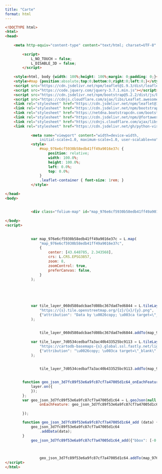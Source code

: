 ```yaml
---
title: "Carte"
format: html
---
```

```html
<!DOCTYPE html>
<html>
<head>
    
    <meta http-equiv="content-type" content="text/html; charset=UTF-8" />
    
        <script>
            L_NO_TOUCH = false;
            L_DISABLE_3D = false;
        </script>
    
    <style>html, body {width: 100%;height: 100%;margin: 0;padding: 0;}</style>
    <style>#map {position:absolute;top:0;bottom:0;right:0;left:0;}</style>
    <script src="https://cdn.jsdelivr.net/npm/leaflet@1.9.3/dist/leaflet.js"></script>
    <script src="https://code.jquery.com/jquery-3.7.1.min.js"></script>
    <script src="https://cdn.jsdelivr.net/npm/bootstrap@5.2.2/dist/js/bootstrap.bundle.min.js"></script>
    <script src="https://cdnjs.cloudflare.com/ajax/libs/Leaflet.awesome-markers/2.0.2/leaflet.awesome-markers.js"></script>
    <link rel="stylesheet" href="https://cdn.jsdelivr.net/npm/leaflet@1.9.3/dist/leaflet.css"/>
    <link rel="stylesheet" href="https://cdn.jsdelivr.net/npm/bootstrap@5.2.2/dist/css/bootstrap.min.css"/>
    <link rel="stylesheet" href="https://netdna.bootstrapcdn.com/bootstrap/3.0.0/css/bootstrap.min.css"/>
    <link rel="stylesheet" href="https://cdn.jsdelivr.net/npm/@fortawesome/fontawesome-free@6.2.0/css/all.min.css"/>
    <link rel="stylesheet" href="https://cdnjs.cloudflare.com/ajax/libs/Leaflet.awesome-markers/2.0.2/leaflet.awesome-markers.css"/>
    <link rel="stylesheet" href="https://cdn.jsdelivr.net/gh/python-visualization/folium/folium/templates/leaflet.awesome.rotate.min.css"/>
    
            <meta name="viewport" content="width=device-width,
                initial-scale=1.0, maximum-scale=1.0, user-scalable=no" />
            <style>
                #map_976e6cf5930b58edb41ff49a9016e37c {
                    position: relative;
                    width: 100.0%;
                    height: 100.0%;
                    left: 0.0%;
                    top: 0.0%;
                }
                .leaflet-container { font-size: 1rem; }
            </style>
        
</head>
<body>
    
    
            <div class="folium-map" id="map_976e6cf5930b58edb41ff49a9016e37c" ></div>
        
</body>
<script>
    
    
            var map_976e6cf5930b58edb41ff49a9016e37c = L.map(
                "map_976e6cf5930b58edb41ff49a9016e37c",
                {
                    center: [43.648785, 2.343568],
                    crs: L.CRS.EPSG3857,
                    zoom: 8,
                    zoomControl: true,
                    preferCanvas: false,
                }
            );

            

        
    
            var tile_layer_060d580adcbae7d08bc367dad7ed6844 = L.tileLayer(
                "https://{s}.tile.openstreetmap.org/{z}/{x}/{y}.png",
                {"attribution": "Data by \u0026copy; \u003ca target=\"_blank\" href=\"http://openstreetmap.org\"\u003eOpenStreetMap\u003c/a\u003e, under \u003ca target=\"_blank\" href=\"http://www.openstreetmap.org/copyright\"\u003eODbL\u003c/a\u003e.", "detectRetina": false, "maxNativeZoom": 18, "maxZoom": 18, "minZoom": 0, "noWrap": false, "opacity": 1, "subdomains": "abc", "tms": false}
            );
        
    
                tile_layer_060d580adcbae7d08bc367dad7ed6844.addTo(map_976e6cf5930b58edb41ff49a9016e37c);
    
            var tile_layer_7d0534cedbaf7a3ac40b433525bc9113 = L.tileLayer(
                "https://cartodb-basemaps-{s}.global.ssl.fastly.net/light_all/{z}/{x}/{y}.png",
                {"attribution": "\u0026copy; \u003ca target=\"_blank\" href=\"http://www.openstreetmap.org/copyright\"\u003eOpenStreetMap\u003c/a\u003e contributors \u0026copy; \u003ca target=\"_blank\" href=\"http://cartodb.com/attributions\"\u003eCartoDB\u003c/a\u003e, CartoDB \u003ca target=\"_blank\" href =\"http://cartodb.com/attributions\"\u003eattributions\u003c/a\u003e", "detectRetina": false, "maxNativeZoom": 18, "maxZoom": 18, "minZoom": 0, "noWrap": false, "opacity": 1, "subdomains": "abc", "tms": false}
            );
        
    
                tile_layer_7d0534cedbaf7a3ac40b433525bc9113.addTo(map_976e6cf5930b58edb41ff49a9016e37c);
    

        function geo_json_3d7fc89f53e6a9fc87cf7a47005d1c64_onEachFeature(feature, layer) {
            layer.on({
            });
        };
        var geo_json_3d7fc89f53e6a9fc87cf7a47005d1c64 = L.geoJson(null, {
                onEachFeature: geo_json_3d7fc89f53e6a9fc87cf7a47005d1c64_onEachFeature,
            
        });

        function geo_json_3d7fc89f53e6a9fc87cf7a47005d1c64_add (data) {
            geo_json_3d7fc89f53e6a9fc87cf7a47005d1c64
                .addData(data);
        }
            geo_json_3d7fc89f53e6a9fc87cf7a47005d1c64_add({"bbox": [-0.327176135408517, 42.3334575212687, 4.843702094087691, 45.04635715002864], "features": [{"bbox": [0.982716595213273, 44.208112289850185, 2.210888651913985, 45.04635715002864], "geometry": {"coordinates": [[[2.207793407780032, 44.61576623509691], [2.190426167787613, 44.629151335638014], [2.168536132774224, 44.63962161514139], [2.174866457541846, 44.651591037537955], [2.167790563176135, 44.660913086557684], [2.176648138198146, 44.67312384582974], [2.153075327098601, 44.6998641388979], [2.138519220920994, 44.693254075512606], [2.13111854519237, 44.70857587480759], [2.149222368352194, 44.72219101575971], [2.154749722304125, 44.75046203195214], [2.147319618641542, 44.76310285410344], [2.169832407924202, 44.77783708880541], [2.171445690622102, 44.790516375117626], [2.164883286590171, 44.803726870851065], [2.168045641143249, 44.81069069841531], [2.135104744647501, 44.82716597350272], [2.126952096327215, 44.84456508582192], [2.117137755746667, 44.84823847143223], [2.083632704629947, 44.886298716306015], [2.086310501640944, 44.901220706606225], [2.10728110030138, 44.9102394965315], [2.101998368184263, 44.91951527615668], [2.076461642856562, 44.93409174192892], [2.080612494186494, 44.95400654862003], [2.062878147676085, 44.97661955549704], [2.045252728516384, 44.98373259337094], [2.017311445639563, 44.97782104202539], [1.986007026634185, 44.97483968088978], [1.966711368628055, 44.96234495062717], [1.942459496487479, 44.956999754610756], [1.939154937572215, 44.97333480287841], [1.908225108633226, 44.97814380516469], [1.878929243690384, 44.95567418044958], [1.851110159672789, 44.94622718858103], [1.823330528584562, 44.927243148207694], [1.802396410433498, 44.92561123206494], [1.790843008297355, 44.932022587915476], [1.774600312971427, 44.92356043799823], [1.767161553188433, 44.93365163023578], [1.7527603357983, 44.93679299610759], [1.750699856779004, 44.955873401856216], [1.723711260365576, 44.968344760350135], [1.711032650874585, 44.96729626280338], [1.702856156965985, 44.98768195527575], [1.671409792312605, 45.00430154151555], [1.656172983143915, 45.015140814626974], [1.647673736432324, 45.02742082294884], [1.605807238570691, 45.0354990176328], [1.569972149196711, 45.039547231969905], [1.551968597623306, 45.02836768770735], [1.54453611361564, 45.029041632136924], [1.540407015608393, 45.04635715002864], [1.528141499208934, 45.045366329489], [1.48254135801954, 45.03018974678846], [1.475123315391401, 45.018026452367124], [1.464126558419617, 45.0142748738938], [1.448238541939882, 45.01941009780814], [1.431882985998267, 45.01025549259846], [1.409104974235213, 45.00686133126421], [1.413448208750671, 44.999228070644264], [1.412463652008819, 44.97355096610443], [1.421400950864049, 44.968621594644475], [1.4190868123657, 44.95621703126234], [1.436331869717486, 44.940942806555626], [1.435336937512155, 44.93143086668773], [1.442509479795359, 44.916150556842666], [1.424820300998048, 44.91990046754675], [1.413244261862601, 44.91322671046161], [1.417884691508675, 44.90061881240433], [1.439700508537443, 44.88896213250873], [1.442294049471174, 44.878813670064986], [1.431597953577191, 44.87174352548615], [1.405522889363235, 44.8636681573908], [1.402541589941156, 44.849981516793804], [1.387304915512208, 44.85104260899044], [1.361552778646786, 44.841069424817164], [1.360102054478851, 44.82529514425301], [1.364096000558674, 44.81163382126995], [1.339065669087204, 44.80558762814318], [1.330497861333531, 44.80704839982278], [1.301515786421455, 44.797929032527435], [1.298500047457671, 44.77425395429153], [1.322816677032036, 44.76513316751936], [1.315848441915841, 44.740509328680034], [1.302821283202546, 44.74438440635062], [1.29531746488027, 44.73602502255686], [1.298385402061555, 44.7261504156886], [1.287741833294152, 44.714860618091855], [1.274601301729293, 44.719059212045785], [1.26399466908248, 44.710944633901285], [1.247833894332768, 44.70774628194293], [1.243941968963173, 44.69588612885378], [1.224551345440364, 44.684265469136534], [1.169055954607281, 44.68034444172728], [1.146675628575864, 44.67034612986209], [1.14650396687714, 44.65308654313093], [1.153801449840371, 44.63955498360935], [1.119772283786215, 44.610205573631774], [1.110866372528742, 44.60710541988282], [1.094593226336714, 44.59234306495203], [1.102527064754291, 44.58644259390881], [1.10347176466181, 44.574346117170805], [1.087872921296007, 44.57076150272104], [1.075142053192363, 44.577325705506425], [1.069707448801022, 44.566109546968235], [1.045245607750826, 44.56237076753564], [1.021933994574172, 44.545377099089016], [0.994865432940216, 44.549955099773854], [0.982716595213273, 44.545690411529634], [0.987963556692465, 44.532767308404374], [0.999736842836941, 44.527022594827734], [1.016018207778887, 44.50653280969135], [1.017763502645679, 44.49200941555836], [1.009014212992492, 44.480037305134225], [1.023018612138427, 44.47545995162582], [1.025907083010734, 44.467008415739684], [1.020815154452528, 44.44518129846334], [1.055026464269045, 44.427421838366634], [1.061975308477254, 44.414292289963726], [1.052176059819598, 44.39174232201989], [1.064227037184898, 44.37862113471925], [1.082578748052622, 44.38150946490373], [1.102950054577357, 44.39219034270227], [1.137164171264383, 44.39240714724724], [1.134996179785336, 44.378701152475735], [1.126673466674937, 44.37305196516583], [1.0938567340668, 44.36638815248663], [1.085834099866965, 44.35496569258241], [1.110386955643369, 44.33963197140088], [1.108359152605501, 44.327166108706535], [1.122417119359116, 44.31567752432654], [1.135975853902726, 44.317405557682584], [1.151256720143109, 44.307309089575035], [1.161134327850022, 44.31045590394948], [1.177143363617747, 44.29923008495199], [1.177545747380708, 44.29186001291374], [1.197106593552296, 44.279970085905255], [1.20440576521644, 44.28234048741148], [1.234858813355207, 44.27714271625943], [1.247781416576893, 44.26623929934869], [1.255062940741507, 44.28463034135769], [1.270977579609894, 44.28106531456238], [1.283708452211776, 44.29087330296193], [1.298948321069374, 44.295298589317795], [1.302660254812073, 44.28348502427404], [1.294367887651612, 44.26987325061431], [1.303986202582334, 44.261776947842286], [1.284994285236425, 44.25245993665328], [1.281500080311156, 44.23593573401827], [1.30629643832764, 44.22715311998486], [1.329558631746726, 44.23055071747401], [1.359023671411643, 44.208112289850185], [1.38099091417526, 44.2252333363344], [1.429725267462204, 44.242634177161335], [1.449263138377506, 44.25322993976222], [1.454738846338092, 44.26829421027219], [1.464607987573813, 44.26894662783448], [1.472928504858995, 44.28422169202995], [1.496958496753131, 44.27084247131692], [1.509270814812363, 44.273772261846176], [1.524104352308016, 44.26008572736538], [1.51680829594918, 44.254103282309494], [1.529858023366919, 44.23427031385505], [1.544079694894505, 44.22988468246194], [1.57005586177341, 44.23649537834448], [1.587095300647295, 44.24888193508442], [1.57689625027659, 44.270470892071465], [1.561475665277954, 44.27939255202317], [1.578649383160271, 44.28391209939827], [1.569768819278662, 44.30071671905647], [1.595439707970429, 44.303615268631525], [1.600701511134295, 44.295835566366044], [1.616769000301854, 44.297210163972], [1.614195392955345, 44.28070015687729], [1.63525421483383, 44.26915050240898], [1.647903288493247, 44.27667095302629], [1.651759466077534, 44.286875927906145], [1.702414422604626, 44.31468861905376], [1.707379680820589, 44.31232809606636], [1.734285354413392, 44.31783375380374], [1.738277974342542, 44.32729453484591], [1.759046341760174, 44.324327695452865], [1.76646413838482, 44.31603249007668], [1.783385109137955, 44.315810474620804], [1.794809947829691, 44.33476679210096], [1.826531079839637, 44.32368021789536], [1.830425488815689, 44.333375023393046], [1.847495372157312, 44.3381509357175], [1.853790330287776, 44.3321688638618], [1.881974284158598, 44.34016407235368], [1.891953275258515, 44.35298005016344], [1.908903564339699, 44.35006879250276], [1.9085586763682, 44.364650229255616], [1.893292451707637, 44.3706203929032], [1.891505965065214, 44.379688684952136], [1.86749792199221, 44.39806359737462], [1.875838620869102, 44.407272372043195], [1.873378636644484, 44.423661932260956], [1.850168029690869, 44.4354121194042], [1.846678685333882, 44.44459550742718], [1.850155486676563, 44.46700143757179], [1.839594309811449, 44.47591001727746], [1.8590174172667, 44.4873835794968], [1.880598408983883, 44.48391978251512], [1.888928081201106, 44.505702208419386], [1.901659873658493, 44.50375358215226], [1.911655252736055, 44.4859024676595], [1.920622867945594, 44.491987459796135], [1.913079042226232, 44.50518741379871], [1.932091376967949, 44.50708274224509], [1.941897880016946, 44.516975197524125], [1.96230812605226, 44.521058304853696], [1.987852839381259, 44.55094522205439], [2.004278356261822, 44.55702038580081], [2.020321502264953, 44.55543348559782], [2.035404415952737, 44.56201784909582], [2.038943590549097, 44.573524026492834], [2.061822505196532, 44.58349715752553], [2.067119139256575, 44.57690943447564], [2.083682492687702, 44.587111693628046], [2.103788300524426, 44.57148798463826], [2.122247287306399, 44.5785415027136], [2.131478448831269, 44.569916682465156], [2.148455193341734, 44.570544925699075], [2.168687161807269, 44.59132662034931], [2.191021197614829, 44.5876787311342], [2.210888651913985, 44.60480829712654], [2.207793407780032, 44.61576623509691]]], "type": "Polygon"}, "id": "0", "properties": {"annee": "2021", "code_iso_3166_3_zone": "FXX", "code_officiel_courant_departement": "46", "code_officiel_departement": "46", "code_officiel_region": 76, "est_une_ctu": "Non", "geo_point": {"lat": 44.6245557345, "lon": 1.60544992025}, "nom_officiel_departement": "Lot", "nom_officiel_departement_majuscule": "LOT", "nom_officiel_departement_minuscule": "lot", "nom_officiel_region": "Occitanie", "siren": 224600015, "statut_departement": "rural", "type": "d\u00e9partement", "viewport": {"geometry": {"coordinates": [[[0.981513351, 44.203336057], [0.981513351, 45.04666364], [2.210888652, 45.04666364], [2.210888652, 44.203336057], [0.981513351, 44.203336057]]], "type": "Polygon"}, "properties": {}, "type": "Feature"}}, "type": "Feature"}, {"bbox": [1.539027061842555, 43.38346594914742, 2.935424649042781, 44.20089540016703], "geometry": {"coordinates": [[[2.935424649042781, 43.694555284783995], [2.926088282868446, 43.703661865455054], [2.923793245182019, 43.72541645716974], [2.913258964211435, 43.73921668195885], [2.90315251186266, 43.742213659689284], [2.872722164467481, 43.740199080395215], [2.8618796868191, 43.748413215560234], [2.838220761631118, 43.750017482638896], [2.81446814379361, 43.76211332557804], [2.787474037053973, 43.75216463968848], [2.781262013564358, 43.736921412155276], [2.736838003400375, 43.729660325230256], [2.72710544733502, 43.73723559857739], [2.708591543839222, 43.74324905074843], [2.682147018077142, 43.743592620388405], [2.657229136267163, 43.75860505295116], [2.653064879059339, 43.76620476894958], [2.626176873799641, 43.78332780617335], [2.610123540891888, 43.79965133529861], [2.607950511265045, 43.80962159211497], [2.588490467228489, 43.81913475101528], [2.574747281986181, 43.837801087655976], [2.563985634874502, 43.8415400631147], [2.565505711036231, 43.867941881946656], [2.578806158386429, 43.87328293645175], [2.576880463751317, 43.88150182756171], [2.557781758106022, 43.887762637481515], [2.550467529525611, 43.898499755327634], [2.556655148793605, 43.918597688514616], [2.533155498925098, 43.936678251263515], [2.498986395643619, 43.94514151501656], [2.504396006607028, 43.95518838690914], [2.520186638628582, 43.96099715181645], [2.52526894750276, 43.9771579806481], [2.521233977709183, 43.98243236995004], [2.501082697843551, 43.98674059325402], [2.491766180174052, 44.00352152425974], [2.496352553265627, 44.00786009384481], [2.48365785807629, 44.02607129665633], [2.462914587449266, 44.03432911103557], [2.460008092421975, 44.05140285042737], [2.443464786762136, 44.05439994278546], [2.41996085834506, 44.05368032004013], [2.411877083592135, 44.06992174836297], [2.400336250415795, 44.08353280821119], [2.384506621732024, 44.09442847748357], [2.359029332086895, 44.10095550627959], [2.340734481470117, 44.11164066611208], [2.332155165478666, 44.123285283709905], [2.288292704072734, 44.12228470043824], [2.297916220695306, 44.13799664901889], [2.27664880874515, 44.14544353787918], [2.256092061580206, 44.142577798807174], [2.237419095028813, 44.13397867040364], [2.224115544407107, 44.13898800805383], [2.208022786328652, 44.137487687547655], [2.199646935015484, 44.14365110543142], [2.237578167208763, 44.1587488774267], [2.221606188529041, 44.16790067547617], [2.206467453969, 44.17137918809034], [2.191965698453901, 44.16203269951496], [2.180759400641069, 44.170718556063285], [2.154231434811213, 44.183085751646836], [2.148468178802161, 44.20089540016703], [2.128760048263548, 44.195796248601994], [2.10645702366994, 44.19451155493771], [2.107238812913279, 44.18106801760395], [2.090976179283906, 44.186491059196776], [2.080328753478814, 44.1798745102414], [2.066504793711637, 44.19014723540518], [2.051634427677175, 44.18852278559121], [2.059873316180316, 44.172512616925644], [2.029914280171814, 44.16888795664189], [2.029886720079586, 44.15702207708399], [1.990171387106141, 44.14948497470471], [1.970104380855955, 44.142613911478804], [1.954131883568683, 44.150005916224565], [1.946171806504133, 44.14637143960365], [1.920332897624096, 44.16278277685677], [1.896782749785664, 44.15839780902295], [1.913811946465141, 44.14182948140728], [1.899553287558078, 44.13225647039376], [1.863076247329216, 44.144011102551595], [1.846896758414807, 44.13561652090429], [1.829024802917469, 44.13341704116215], [1.840514693939618, 44.114290362689125], [1.835222118830463, 44.10556495527811], [1.811089501224134, 44.120441786411234], [1.789225330233699, 44.1123026812994], [1.78854340076318, 44.10360868904573], [1.770142430329615, 44.0980685076814], [1.764428238906049, 44.107944602517755], [1.705938614158765, 44.11736127586841], [1.683886025804628, 44.11437564808794], [1.6585735672273, 44.11684219089955], [1.653082045416425, 44.096414675168596], [1.670291992956934, 44.08812374579005], [1.663569613885056, 44.06731217695257], [1.692127656630154, 44.06301582498629], [1.704387712780136, 44.04441347549324], [1.695496106906228, 44.03548385768698], [1.691810737548249, 44.02248070901619], [1.679017945126947, 44.020928217161945], [1.671422277623383, 44.010663024559946], [1.648939366051373, 44.01191068976216], [1.658555699114515, 43.996961865752574], [1.637219894633671, 43.99477364105892], [1.621003164048923, 43.979830881668235], [1.619220935253845, 43.95923001509142], [1.584856778609418, 43.96126761576113], [1.566741996856353, 43.965317959392294], [1.550329357976818, 43.96172786917485], [1.539027061842555, 43.94619522247995], [1.566162070450608, 43.94436916263307], [1.575254432854379, 43.93920356151056], [1.574618156512889, 43.91959917619764], [1.55579567163662, 43.91834921868574], [1.546848423083152, 43.904084634224944], [1.549191025579128, 43.891899777131336], [1.56050051546419, 43.88184886650874], [1.55619448462005, 43.87497211578719], [1.562976042550067, 43.85913489057701], [1.572406933774587, 43.84885039085556], [1.593201770523595, 43.843127976028185], [1.587681324101636, 43.82089934845302], [1.590233647286523, 43.814536719109874], [1.612823353793855, 43.808007839820526], [1.630514747553888, 43.799279003760454], [1.64949403291372, 43.79560073576531], [1.640756310616738, 43.77904356867566], [1.655957458505991, 43.76790204663571], [1.649956802987499, 43.751837714178954], [1.673176304514311, 43.73534926126451], [1.699922341474901, 43.72547797442874], [1.706596975539986, 43.71649399946756], [1.701626840018118, 43.70930539877633], [1.668449002439971, 43.70432649092981], [1.66351395352435, 43.69673338793177], [1.680791435327111, 43.692080898153684], [1.696988432811503, 43.69260543928536], [1.720799006878886, 43.68832887804891], [1.720057137453282, 43.674350515608964], [1.730956226732929, 43.65752281192168], [1.708643297850667, 43.65287484347048], [1.692089973123607, 43.641838411890596], [1.68841682373719, 43.62814343505772], [1.704519460952852, 43.61789771506573], [1.720805902107039, 43.617810769290955], [1.72782353168948, 43.6094008913706], [1.750780350545814, 43.60134604690861], [1.772804106683976, 43.59886862687504], [1.779007050701605, 43.587023376384295], [1.837847793904931, 43.5784957688502], [1.849452447874996, 43.56765924131609], [1.850531822716124, 43.549413056029806], [1.879977475507554, 43.54024665307176], [1.882927616905319, 43.51842878312957], [1.893934751795157, 43.51193342952725], [1.94112279740485, 43.49440319016462], [1.955889130459055, 43.494027180448825], [1.975715063118475, 43.48768569985905], [1.989883167090806, 43.47756489660218], [2.008587472272532, 43.480049912538924], [2.016113642968109, 43.48762786149528], [2.015077081915008, 43.50485261056425], [2.03166630117247, 43.49911837281406], [2.048303627224086, 43.48549838430169], [2.038809874981399, 43.47683278717785], [2.018068342813062, 43.469991458220555], [2.020125936117329, 43.45769974578871], [2.013578025020387, 43.45038214462909], [2.029099619021035, 43.43674471357148], [2.052835217552223, 43.430507389148325], [2.073249154610645, 43.39496293422727], [2.086094088750788, 43.398763551402226], [2.109315946990677, 43.39440551838035], [2.129720712837809, 43.399893094746005], [2.159400062372728, 43.41527924480262], [2.17043043683413, 43.41653658841119], [2.185701596318215, 43.39532449872175], [2.215066345917292, 43.38346594914742], [2.22985639453192, 43.41111124697561], [2.221486427144071, 43.42628407468388], [2.262037018478864, 43.45949610108572], [2.282068735195984, 43.44105440922736], [2.30371689819853, 43.447914625030386], [2.31130370879249, 43.441539253661475], [2.35036086645924, 43.43223292852001], [2.367443216247789, 43.42323192105714], [2.396833617827134, 43.41654582736871], [2.428487610165126, 43.43572761215473], [2.452227354812291, 43.431863748083316], [2.462844104234998, 43.435569595496354], [2.49694787916143, 43.43717187743626], [2.50249534204939, 43.42913820374539], [2.519056618577891, 43.42367732230451], [2.541969623239123, 43.42489130676205], [2.56582987989613, 43.422727801192394], [2.581448109671568, 43.42332276948856], [2.596842868940441, 43.43295629114995], [2.606612491414837, 43.43138359676981], [2.646289694344148, 43.45915207484445], [2.665087060043525, 43.46242095170173], [2.667997673573812, 43.47001876096673], [2.65461518198676, 43.49682125570554], [2.660903135747904, 43.50335588812922], [2.650080493604635, 43.53441769226173], [2.63047721651346, 43.548515479159896], [2.615735613296708, 43.56667339875406], [2.631629390506308, 43.58411360680039], [2.616136715082556, 43.60181152634859], [2.62836173773985, 43.60972258032444], [2.635451775062005, 43.62521118682739], [2.645887490302452, 43.66031445551146], [2.652331488901986, 43.64902558297731], [2.686374817697844, 43.65089090751568], [2.723104776144693, 43.64371936297615], [2.738536424383784, 43.63137193066031], [2.743950327996534, 43.61962103746775], [2.765360938954256, 43.61593708508975], [2.783453944759042, 43.626290621046046], [2.794898290088021, 43.62447906024451], [2.815929992469382, 43.63998673255703], [2.828142912702135, 43.63735324269643], [2.846420138507672, 43.64581253934332], [2.873519561526126, 43.644993534032594], [2.878982668915647, 43.65729996586434], [2.907108276111943, 43.65416213352462], [2.919798027883906, 43.6623820069496], [2.919029966807962, 43.687550023612985], [2.935424649042781, 43.694555284783995]]], "type": "Polygon"}, "id": "1", "properties": {"annee": "2021", "code_iso_3166_3_zone": "FXX", "code_officiel_courant_departement": "81", "code_officiel_departement": "81", "code_officiel_region": 76, "est_une_ctu": "Non", "geo_point": {"lat": 43.7853971201, "lon": 2.16577877003}, "nom_officiel_departement": "Tarn", "nom_officiel_departement_majuscule": "TARN", "nom_officiel_departement_minuscule": "tarn", "nom_officiel_region": "Occitanie", "siren": 228100012, "statut_departement": "rural", "type": "d\u00e9partement", "viewport": {"geometry": {"coordinates": [[[1.535197635, 43.382269075], [1.535197635, 44.201481792], [2.937461027, 44.201481792], [2.937461027, 43.382269075], [1.535197635, 43.382269075]]], "type": "Polygon"}, "properties": {}, "type": "Feature"}}, "type": "Feature"}, {"bbox": [0.441681709566701, 42.690818643965436, 2.048303627224086, 43.920145107453045], "geometry": {"coordinates": [[[1.688430901458265, 43.27354936547447], [1.698680576184656, 43.277341248462115], [1.708906838884671, 43.29192170190366], [1.70374380459713, 43.30266063247278], [1.736459618498078, 43.3165063916994], [1.723561180195302, 43.32964436857471], [1.749266514174827, 43.34468814600551], [1.772676133218488, 43.33655392739785], [1.78247144038368, 43.34618346971993], [1.813506616999189, 43.341405402163794], [1.816699917860537, 43.34827718603449], [1.804243248961523, 43.35790923671587], [1.806934003174206, 43.364684072371325], [1.802530423527963, 43.387043908240564], [1.812862392124623, 43.39446080659033], [1.822788769383475, 43.41677293209867], [1.846274640599984, 43.4251575337236], [1.846680913486136, 43.437347194729846], [1.860473577236704, 43.44285746850232], [1.874903746920086, 43.435858821932726], [1.914632054959331, 43.40091719644996], [1.925311138307014, 43.42091213592061], [1.934259323760062, 43.425227483585246], [1.949464714775256, 43.419373909616624], [1.956278951257362, 43.4254562652823], [1.981563443388636, 43.41531141109709], [1.988024841892827, 43.40743647539993], [2.020567392805801, 43.422853565549985], [2.039706727479269, 43.42387245330427], [2.029099619021035, 43.43674471357148], [2.013578025020387, 43.45038214462909], [2.020125936117329, 43.45769974578871], [2.018068342813062, 43.469991458220555], [2.038809874981399, 43.47683278717785], [2.048303627224086, 43.48549838430169], [2.03166630117247, 43.49911837281406], [2.015077081915008, 43.50485261056425], [2.016113642968109, 43.48762786149528], [2.008587472272532, 43.480049912538924], [1.989883167090806, 43.47756489660218], [1.975715063118475, 43.48768569985905], [1.955889130459055, 43.494027180448825], [1.94112279740485, 43.49440319016462], [1.893934751795157, 43.51193342952725], [1.882927616905319, 43.51842878312957], [1.879977475507554, 43.54024665307176], [1.850531822716124, 43.549413056029806], [1.849452447874996, 43.56765924131609], [1.837847793904931, 43.5784957688502], [1.779007050701605, 43.587023376384295], [1.772804106683976, 43.59886862687504], [1.750780350545814, 43.60134604690861], [1.72782353168948, 43.6094008913706], [1.720805902107039, 43.617810769290955], [1.704519460952852, 43.61789771506573], [1.68841682373719, 43.62814343505772], [1.692089973123607, 43.641838411890596], [1.708643297850667, 43.65287484347048], [1.730956226732929, 43.65752281192168], [1.720057137453282, 43.674350515608964], [1.720799006878886, 43.68832887804891], [1.696988432811503, 43.69260543928536], [1.680791435327111, 43.692080898153684], [1.66351395352435, 43.69673338793177], [1.668449002439971, 43.70432649092981], [1.701626840018118, 43.70930539877633], [1.706596975539986, 43.71649399946756], [1.699922341474901, 43.72547797442874], [1.673176304514311, 43.73534926126451], [1.649956802987499, 43.751837714178954], [1.655957458505991, 43.76790204663571], [1.640756310616738, 43.77904356867566], [1.64949403291372, 43.79560073576531], [1.630514747553888, 43.799279003760454], [1.612823353793855, 43.808007839820526], [1.590233647286523, 43.814536719109874], [1.587681324101636, 43.82089934845302], [1.593201770523595, 43.843127976028185], [1.572406933774587, 43.84885039085556], [1.562976042550067, 43.85913489057701], [1.55619448462005, 43.87497211578719], [1.56050051546419, 43.88184886650874], [1.549191025579128, 43.891899777131336], [1.546848423083152, 43.904084634224944], [1.55579567163662, 43.91834921868574], [1.532176323598478, 43.920145107453045], [1.524289867135115, 43.90402153449618], [1.492117209468597, 43.88725780496159], [1.48635535954004, 43.90343928821142], [1.474663695949935, 43.902115458382596], [1.447304581159173, 43.87411461442014], [1.430513619552316, 43.86924703237841], [1.418139319364431, 43.87107739875056], [1.401784069861644, 43.88561442721168], [1.393158815785378, 43.88054797475846], [1.36519585214486, 43.88977666310024], [1.34834236266044, 43.86898396144649], [1.364621844655561, 43.855542050459746], [1.342198878323087, 43.85268153927923], [1.319448964563374, 43.858090628072475], [1.294713887022412, 43.84866781710077], [1.309052492568068, 43.840543351325024], [1.346996398543401, 43.838193329177685], [1.357078649423612, 43.83405039151021], [1.360031831240759, 43.81732343785903], [1.343370395451613, 43.81052072224404], [1.326969780113376, 43.80912356238074], [1.308653196619608, 43.80176621222696], [1.26911227688794, 43.79224535907049], [1.277743513420051, 43.787196670145214], [1.22141910876904, 43.77214152096957], [1.216723102355777, 43.79193000575683], [1.18033343780428, 43.79496407980502], [1.175553690597333, 43.80456229321327], [1.160849369485519, 43.80819566054414], [1.157412775573279, 43.8188744421976], [1.127158578408821, 43.81060693363159], [1.110168587132592, 43.79618330475098], [1.092855988309963, 43.81233283642685], [1.083797528579989, 43.815122906083694], [1.05899381576102, 43.798526301435665], [1.036199378432163, 43.804228284925294], [0.992051063084787, 43.79736490430689], [0.979299803193552, 43.7863685782684], [0.962687121484086, 43.790935505245656], [0.953697149857997, 43.78741210504823], [0.960145535984171, 43.77119309678007], [0.985499927826953, 43.750708413741414], [0.985674267509023, 43.74392094344415], [1.006809218099246, 43.72911740543996], [1.019804076286509, 43.724886332797816], [1.027584513915166, 43.710491614031255], [1.040474737302653, 43.71248417536313], [1.063246329071173, 43.70064142469327], [1.050987261236875, 43.67782482700669], [1.07487326222487, 43.66178513660316], [1.094894393466343, 43.66515204420201], [1.101476666288404, 43.66062823062344], [1.087752633417654, 43.64512724178286], [1.096994019631029, 43.64127606930876], [1.125880032261447, 43.63879155555433], [1.140623073535272, 43.642137263864754], [1.147383007691995, 43.632647505822554], [1.142045665432575, 43.62439762656818], [1.163217310418005, 43.60392573592971], [1.180487853202246, 43.61479865258654], [1.201530805958416, 43.59649195368501], [1.199469373852735, 43.56917109646463], [1.165391577115903, 43.573308485716176], [1.156434099020675, 43.556823807210435], [1.123430577032344, 43.55445021991345], [1.116150608278573, 43.54249288639082], [1.104422802613806, 43.53549199597584], [1.08773405534314, 43.54706916878246], [1.071387148404056, 43.54642532784382], [1.066937843469615, 43.53392623107054], [1.052119587929898, 43.524214017423496], [1.059300679336396, 43.50557898222702], [1.051856959337763, 43.486989810023175], [1.023656197908212, 43.480314642401225], [1.017535441162303, 43.473592617431365], [1.040693299964122, 43.46250500311605], [1.033927546498322, 43.444040622157395], [1.018721444129046, 43.43067846097337], [1.027101393863368, 43.42173848254721], [1.022797074782929, 43.41175898407676], [0.999783299197523, 43.413644669943636], [0.996409526285942, 43.402011907830634], [1.002102863606712, 43.39024716630339], [0.995128947902467, 43.36875704615496], [0.977577861393992, 43.36276283913829], [0.966835900661892, 43.36989759277435], [0.963296950987541, 43.38750906551068], [0.948773625579042, 43.3843523544892], [0.933393706211673, 43.38750384455413], [0.928233575750506, 43.4000475648845], [0.907354063105419, 43.408096568887984], [0.85011199528881, 43.414071468552976], [0.844292846001534, 43.409904083968435], [0.820478039574664, 43.4169602419692], [0.806923897324583, 43.39966964684479], [0.770546929930572, 43.41685822247154], [0.758222089885366, 43.414495069945076], [0.747744063392403, 43.39534516495288], [0.753687877179967, 43.389337906261126], [0.733637591963122, 43.37100741934715], [0.713706598655942, 43.377552303298515], [0.679875228828764, 43.33500599819414], [0.665831069016724, 43.32245956478432], [0.64589275640167, 43.31182963819026], [0.620369139841355, 43.31596241856608], [0.607134254151849, 43.310847248803995], [0.635735306136029, 43.300429389589645], [0.632483824974475, 43.292559089944746], [0.618577548651473, 43.29047249807812], [0.614345911833089, 43.27748085251134], [0.596557638207593, 43.27392051800793], [0.56657567423239, 43.2523277897283], [0.560304506184985, 43.23486934598387], [0.571891893221042, 43.233432374837435], [0.574095053385901, 43.221484807692605], [0.560184493744195, 43.21124137325995], [0.544311836074035, 43.21366757261543], [0.534044496468581, 43.207924018136175], [0.517643507975986, 43.212614688867255], [0.505955354272603, 43.19963883756678], [0.511946690972805, 43.186976454575024], [0.487880882665334, 43.16491571136363], [0.470339435117718, 43.157340408291354], [0.441681709566701, 43.13096413886599], [0.451281766066422, 43.1287015370986], [0.472223048236884, 43.111497361356555], [0.489246447335592, 43.115354578064434], [0.502261527455912, 43.107231491570666], [0.500826322164899, 43.09616305861417], [0.530304181021614, 43.09307975778246], [0.531606060498184, 43.08294217075211], [0.549476823675919, 43.08062108317622], [0.564218943543587, 43.07428958026264], [0.558373607012363, 43.06679028866399], [0.567240672572922, 43.037448369114884], [0.547235323598758, 43.04482620394145], [0.537931516015407, 43.04164257451225], [0.533190280188893, 43.01339168082287], [0.541403562016292, 43.001363305740476], [0.56657472923608, 43.020866284806345], [0.591528415701924, 43.022436472076386], [0.593222447708851, 43.03546908657785], [0.608274669125065, 43.03379097081706], [0.61651247619822, 43.020673259613694], [0.614085636703811, 43.01379741463446], [0.627274633402333, 43.00021937903157], [0.61389371449386, 42.98202282550789], [0.618896095276819, 42.97232749722448], [0.644678638610311, 42.962687258746065], [0.64198445357211, 42.95287619039289], [0.626626647591547, 42.9417937647783], [0.606059804825825, 42.934364734105614], [0.596593393461333, 42.9206263048692], [0.598271991199285, 42.91358234261645], [0.576440328781311, 42.8807004243025], [0.575935071901184, 42.87082772070359], [0.554099575680259, 42.86020110080736], [0.534177440336573, 42.86125387527234], [0.525541704810832, 42.8675498613141], [0.506460898666273, 42.869128888578636], [0.496207673255372, 42.876212787180464], [0.477265452427367, 42.87825780354905], [0.472534726730386, 42.85971430080129], [0.455336798453687, 42.81678066240089], [0.463153429914524, 42.78998261431179], [0.454558022818627, 42.7715647702132], [0.463411674444951, 42.759260121085305], [0.462695359763788, 42.73921429793672], [0.454112284720405, 42.72844391333721], [0.484583740093526, 42.710274868309185], [0.477757356520709, 42.6999788327553], [0.499172500723688, 42.69184933173723], [0.516299702329032, 42.691292031379504], [0.530349807249657, 42.702641975551735], [0.58946334709015, 42.69500619756629], [0.605635708954066, 42.69924076931266], [0.638498433160634, 42.692640922687346], [0.675930976898623, 42.690818643965436], [0.673948562504926, 42.6989950845219], [0.682665062048301, 42.70890049018025], [0.679896056694342, 42.723231659416705], [0.667226546419912, 42.73653190012087], [0.659769432354755, 42.75221988143794], [0.647315159852926, 42.7514460092278], [0.650551766648699, 42.76517759887917], [0.664400327943662, 42.771436331879805], [0.644822707897237, 42.78298371523665], [0.670817802163622, 42.80454874482473], [0.664987988637414, 42.815494039874515], [0.670410572846395, 42.82162936064943], [0.659468473242426, 42.83888841629786], [0.708389907542489, 42.8614353900277], [0.734512505254458, 42.85435964184719], [0.735949895812364, 42.84897800436765], [0.777091909337352, 42.83621603599194], [0.80220783811333, 42.840450592310674], [0.833152520204, 42.828357749589664], [0.858069651586077, 42.82572337108329], [0.859883220526933, 42.83829829152354], [0.835701323012403, 42.87637587554098], [0.844053337705759, 42.88976970738519], [0.82599549992532, 42.914373305974095], [0.844631631386635, 42.92595815527191], [0.874534432374296, 42.926191424682656], [0.886088410496996, 42.93424604133905], [0.876026506054356, 42.950137398054004], [0.884199341621437, 42.959250864124286], [0.905564097544858, 42.95749939969968], [0.92784847726778, 42.96671438464638], [0.950224835054115, 42.96607463889319], [0.979095204336356, 42.97443264493052], [1.013565991424875, 43.01232134556235], [1.006397044077158, 43.02036380357278], [0.98700148936214, 43.025296241631686], [0.983150605229944, 43.053872298910456], [0.986076552859122, 43.06378310557551], [1.00662849137987, 43.082155723199314], [0.991858977515048, 43.09046810942896], [0.992388763825016, 43.09791317185191], [1.011964157290812, 43.10966291746836], [1.024861971830812, 43.10178115359998], [1.03896006158878, 43.10036074905531], [1.050687789830494, 43.11941966608381], [1.05349367893085, 43.14541648138098], [1.063102109568164, 43.139044034190974], [1.084617534087382, 43.135364440155406], [1.08979248604799, 43.14174616306936], [1.113166148762418, 43.144607681770594], [1.122221424817338, 43.15278490907949], [1.136406012858348, 43.14882754451202], [1.146694523841452, 43.137216089828925], [1.166327863762174, 43.1301185960791], [1.177841741854235, 43.138019663552335], [1.208329285789091, 43.11901851781361], [1.223337793867947, 43.086606935536174], [1.261854887060665, 43.09165254166712], [1.260364666280481, 43.10912738768379], [1.28127196921404, 43.11061353427704], [1.291356997677276, 43.124201121981166], [1.274319265241819, 43.14358998479611], [1.223787979269369, 43.151956922928456], [1.221968885243558, 43.1657138427567], [1.228926399249085, 43.18690478915255], [1.246256816947124, 43.18901518492605], [1.262921127296511, 43.18636881570251], [1.274139620962913, 43.196279148059354], [1.296481863737838, 43.18934389798271], [1.306219839485889, 43.195058227442594], [1.324844151682846, 43.19198770021184], [1.327288102302008, 43.202198464759064], [1.345551817543342, 43.21231279207479], [1.368483977114122, 43.209255599430136], [1.383203740008786, 43.229752686666], [1.366704694033682, 43.241855629671825], [1.339840226949215, 43.24424683064051], [1.331038981115932, 43.26208786635901], [1.306152116503792, 43.264381762411816], [1.293250592199158, 43.28452494539427], [1.305650374172963, 43.29819588266572], [1.31803798360389, 43.29571703521733], [1.331573929610258, 43.31452058078303], [1.358823042600195, 43.31216093126954], [1.384357440536506, 43.28754042934345], [1.39918828711099, 43.279176705232615], [1.428838424718086, 43.2544367729129], [1.417614311191242, 43.22729617053836], [1.432879294936041, 43.21718769144198], [1.467762286195244, 43.208926521497], [1.477769916448379, 43.22289521092957], [1.487997395205224, 43.22715135991361], [1.504608940565783, 43.220988726333616], [1.498434718338777, 43.23971712865699], [1.504498328680051, 43.249340666791284], [1.48945448562834, 43.25854936362741], [1.493114664872702, 43.28120746955346], [1.506366264790449, 43.285976389932614], [1.518895688748434, 43.269166819676514], [1.546192452614306, 43.27744142522387], [1.564930547549108, 43.25337865647522], [1.5734968159312, 43.261915858836595], [1.567720465529044, 43.27125109658102], [1.602138212484307, 43.26567665342154], [1.606917016897542, 43.25977799688319], [1.637315796578358, 43.25546944094748], [1.635234317375394, 43.237254680156404], [1.655373296808346, 43.24409548884681], [1.649945173716147, 43.26102692996125], [1.665335610795565, 43.27468625721305], [1.679220181366057, 43.27939572518092], [1.688430901458265, 43.27354936547447]]], "type": "Polygon"}, "id": "2", "properties": {"annee": "2021", "code_iso_3166_3_zone": "FXX", "code_officiel_courant_departement": "31", "code_officiel_departement": "31", "code_officiel_region": 76, "est_une_ctu": "Non", "geo_point": {"lat": 43.3586533783, "lon": 1.17426061755}, "nom_officiel_departement": "Haute-Garonne", "nom_officiel_departement_majuscule": "HAUTE GARONNE", "nom_officiel_departement_minuscule": "haute-garonne", "nom_officiel_region": "Occitanie", "siren": 223100017, "statut_departement": "urbain", "type": "d\u00e9partement", "viewport": {"geometry": {"coordinates": [[[0.44168171, 42.689163016], [0.44168171, 43.921518135], [2.048303627, 43.921518135], [2.048303627, 42.689163016], [0.44168171, 42.689163016]]], "type": "Polygon"}, "properties": {}, "type": "Feature"}}, "type": "Feature"}, {"bbox": [3.262669929088293, 43.46048585710174, 4.843702094087691, 44.4596597360343], "geometry": {"coordinates": [[[4.739283576648984, 43.92413424210122], [4.749850253839285, 43.93214896044978], [4.778930912794874, 43.93787885989667], [4.793753592579185, 43.954464750232134], [4.81511928389846, 43.96655645227676], [4.810003407583072, 43.976468004756825], [4.813546242287702, 43.9883029873668], [4.842737417015672, 43.98693992780381], [4.843702094087691, 44.00863103464246], [4.836854260711587, 44.01505152561473], [4.818925507945406, 44.01800859376247], [4.816051885719324, 44.03215681935387], [4.789486532089807, 44.05151937776797], [4.787912597643298, 44.06503806105226], [4.757951626617903, 44.07728496528077], [4.752223926149282, 44.08825272908496], [4.726923439494778, 44.07828367352892], [4.707750698819863, 44.10333931534003], [4.71153541251738, 44.13371089882045], [4.718468586042773, 44.14345051580637], [4.715860716916633, 44.16594704355526], [4.722470686762945, 44.187319001453965], [4.705803163420666, 44.19272277178166], [4.709208035322932, 44.20619858717386], [4.703156672705889, 44.21571883011443], [4.67744181318037, 44.212407352852374], [4.678178128558796, 44.22952883831762], [4.673361148161996, 44.23963447155599], [4.654173397660068, 44.25421574672112], [4.649453594448591, 44.27033840734487], [4.638060040334412, 44.282964739035855], [4.617697263398544, 44.27814536457522], [4.609282775283295, 44.28916090019489], [4.574187229154952, 44.300751054653986], [4.559748876903774, 44.302068730603516], [4.545029772832756, 44.320250374686324], [4.50342456986608, 44.339857761110494], [4.479407273697798, 44.337210538741374], [4.457616371224317, 44.341635623892955], [4.450752427238067, 44.33416921567611], [4.44641674695383, 44.28947290394384], [4.433546381696361, 44.28676062533079], [4.399295893824759, 44.289126774640124], [4.390781280888775, 44.30305130639563], [4.403259681353668, 44.33357981919914], [4.391360645803621, 44.346789684489075], [4.368013889235777, 44.339370577655934], [4.326534206457717, 44.33849212330462], [4.32175211401048, 44.32401386916403], [4.290741892387287, 44.308849955654246], [4.28919884404998, 44.29254375342979], [4.277891905587555, 44.27546040089369], [4.257176519778009, 44.264684062289724], [4.230013746095153, 44.27725983365755], [4.21469571840382, 44.29090669986662], [4.188792542497737, 44.29858800155217], [4.174192285964476, 44.31797936608637], [4.163895019051267, 44.31205092920617], [4.142918554178642, 44.31319908763319], [4.140574971786034, 44.32621292686657], [4.125937429259001, 44.33752400032238], [4.114811169074597, 44.328264935500734], [4.093147227996935, 44.33443740934185], [4.085586583717892, 44.328613056343656], [4.051861238263894, 44.3174349688543], [4.035837025978437, 44.33014875277928], [4.053732195089934, 44.338085342754745], [4.050706636943234, 44.34728043952097], [4.056984538182137, 44.36450578786708], [4.040217591811732, 44.39163686906218], [4.057698716185449, 44.39435115894374], [4.068431153609823, 44.405046151047316], [4.057270682929238, 44.41365320671346], [4.036672474797052, 44.42100964899197], [4.045414589143405, 44.42959929762731], [4.037174777385366, 44.44608456672409], [4.02319911050585, 44.44568943341643], [3.998370477759245, 44.4596597360343], [3.975480960388266, 44.44265516849226], [3.973078806231151, 44.42668871386673], [3.944620024776792, 44.39958509873253], [3.926961175149331, 44.40577934900628], [3.90811941120188, 44.40267384543956], [3.899814711571049, 44.39102997237145], [3.885750300546035, 44.38778524791181], [3.904822567703917, 44.37648085678953], [3.924009056237801, 44.34740996975713], [3.934628259277085, 44.33590826243076], [3.952253821953906, 44.32795766604685], [3.943414854663512, 44.316271718689585], [3.922860211102383, 44.30522063075052], [3.936913348909945, 44.29364047912689], [3.940010647636596, 44.283829846455276], [3.933723023955012, 44.27571513616702], [3.947280102149355, 44.268906232543394], [3.960095647483169, 44.2708033253722], [3.975349076616961, 44.25995677386571], [3.965450441235383, 44.24755059661345], [3.94760395773594, 44.24434204891602], [3.944822847484302, 44.232388335589974], [3.952125320665935, 44.222141680813934], [3.936813551035558, 44.19480963162199], [3.959703917988482, 44.19136050142975], [3.952138236030905, 44.17103181029831], [3.932312173801425, 44.181484397193], [3.927270718019, 44.16129473052869], [3.913042898484506, 44.16000808503299], [3.903385250802518, 44.149561975885625], [3.889631297669608, 44.14493887892951], [3.873922528975149, 44.1298460661018], [3.847710726937712, 44.13585308918947], [3.822881665947709, 44.13646890388497], [3.812653354360082, 44.12880249407863], [3.796997561242464, 44.12738546130591], [3.77358634849801, 44.143522769357766], [3.760855831975911, 44.144319323893654], [3.748426825971797, 44.15522682870691], [3.725627407337913, 44.16424250426171], [3.706249934337479, 44.164693915646865], [3.683538044116156, 44.180497899804216], [3.66222282215554, 44.17444756135275], [3.644941956456837, 44.18013027801789], [3.626160968893388, 44.15329452736987], [3.63881060683563, 44.15153479695343], [3.632832481590458, 44.121220302582046], [3.603164637612972, 44.115786394866504], [3.564082148003959, 44.123466015700075], [3.545276218414043, 44.11323735636029], [3.538418312142348, 44.120179299645294], [3.522241027047192, 44.12078681125406], [3.508054953591709, 44.126276410347444], [3.490081168930713, 44.12397575052528], [3.450489876857695, 44.12665139380062], [3.432809238505143, 44.13531558966766], [3.43085976530874, 44.14803952220169], [3.411991370988344, 44.153542200641475], [3.395621586951223, 44.16862483651028], [3.37401083666597, 44.17096615591647], [3.357219697482499, 44.16798253232601], [3.345696002344716, 44.15926797080119], [3.334620793396368, 44.158821675979155], [3.330219307157985, 44.14216385788614], [3.320295975266548, 44.13590452206286], [3.324164627379593, 44.10860334959877], [3.312206268686703, 44.10428002125075], [3.290965029407445, 44.105379837081195], [3.277537779733628, 44.09654380166051], [3.262669929088293, 44.092845272937524], [3.293978343479107, 44.06751698595231], [3.307390781607848, 44.06908581800578], [3.318693853500727, 44.07927791465683], [3.328914138138085, 44.079025392535144], [3.33767941347501, 44.058291643246385], [3.352659328351612, 44.04991196900467], [3.367648875166529, 44.05820321876512], [3.376686963965908, 44.05134037980456], [3.393579201961471, 44.047775351645846], [3.429008103034928, 44.0350148954204], [3.448877772967124, 44.02356345451412], [3.449154780494298, 44.011393223679555], [3.440167074426701, 43.99813124389503], [3.417965632447198, 43.99298752310558], [3.404083336053325, 43.96965337470849], [3.377355666271966, 43.96750702898062], [3.375648391074503, 43.95594725122718], [3.358976232742044, 43.95113800609995], [3.351112925212336, 43.93834616427089], [3.358218085187294, 43.9137244624306], [3.370102576359083, 43.91726216642297], [3.379253826330474, 43.91116147396784], [3.397973150212544, 43.913889235334715], [3.422934432125986, 43.91279198388486], [3.437749149928109, 43.90115658679395], [3.431413347545284, 43.87275255830003], [3.446077538337874, 43.86951323876326], [3.4623153738805, 43.87171890936234], [3.478441097523886, 43.88623119376621], [3.505873001491575, 43.89712834532976], [3.522799314503517, 43.88736422012984], [3.521773113919174, 43.86561656248266], [3.535020064049979, 43.85468388996969], [3.553607960557494, 43.85151339275379], [3.56027196376683, 43.85604564985901], [3.578863359857472, 43.843613205935355], [3.599139184619027, 43.8545999508312], [3.574868340526125, 43.865497398731115], [3.585216676120472, 43.879991856763354], [3.598964630670944, 43.88647166091089], [3.607361510349417, 43.90227089427366], [3.623571378976283, 43.91688236783043], [3.671446578706772, 43.90964084621461], [3.682743808003357, 43.94712276209438], [3.705136514438748, 43.962069127283144], [3.716683188285654, 43.960773625646915], [3.731418530711962, 43.97187847263422], [3.743763392839484, 43.96660390620616], [3.769867287535186, 43.96893424384743], [3.786287979860165, 43.95907829841064], [3.796481305781733, 43.94356570808552], [3.820347607921297, 43.9423703439677], [3.829020269821731, 43.924511785021075], [3.821607986860371, 43.913210721567125], [3.799660596289245, 43.8911682695159], [3.803881279858108, 43.879193686655945], [3.850329120409578, 43.868075346327316], [3.856794108097337, 43.87711724319198], [3.897706414996748, 43.87766503204392], [3.910748491258725, 43.88658477668954], [3.91956841876027, 43.88130889947984], [3.922127048779954, 43.85836835175891], [3.940949859501417, 43.85342338621251], [3.958348334422166, 43.85405584243935], [3.958179866956106, 43.84363919725926], [3.971877316988112, 43.84462770217777], [3.978082238032601, 43.829655205952875], [3.964361388880616, 43.8201477732554], [3.960364740658625, 43.8065010020524], [3.974451994941192, 43.80149555669452], [4.001610529300264, 43.811994022592465], [4.049192818079307, 43.78941377259304], [4.051400400184249, 43.77501846350401], [4.067706948091555, 43.76538885526], [4.085091279151999, 43.768296725244234], [4.092629417752861, 43.752822413840526], [4.104973023261672, 43.74840517209135], [4.115879020084085, 43.737008744265005], [4.142413336729053, 43.73739326708185], [4.153285314455129, 43.715351728669624], [4.166256563636731, 43.700033560360446], [4.163241169758667, 43.68683973450732], [4.17145149562678, 43.68087430976121], [4.19441901492793, 43.65430946940662], [4.193678663572458, 43.64184863783363], [4.168855710569631, 43.6092412874798], [4.149333270512199, 43.5971331300626], [4.15024057597267, 43.58544522413128], [4.124491478830647, 43.58901908196195], [4.098624591681418, 43.58511389938307], [4.10933020908841, 43.568220411924855], [4.101276661247304, 43.554688899937695], [4.126048508133344, 43.54451873173021], [4.138940092514258, 43.53144484051316], [4.129657553409633, 43.51209884129957], [4.112886504601687, 43.50761663197457], [4.130524745415099, 43.48629726321336], [4.14749880645665, 43.477662806517245], [4.190316338573891, 43.466637725267624], [4.230213234693135, 43.46048585710174], [4.230721975582642, 43.47952684417292], [4.239742600370683, 43.4991990827265], [4.258448609124679, 43.507459931807084], [4.275609446547951, 43.508864774744914], [4.297502081406612, 43.51517388607606], [4.310807846353297, 43.525166804370315], [4.320402769740644, 43.525476996420835], [4.318614849243999, 43.54267773395444], [4.334310622190364, 43.535394167094886], [4.348916434516475, 43.5425870350061], [4.382414223434521, 43.55342561757353], [4.388768069583397, 43.56254845887762], [4.405953140830207, 43.559572747333384], [4.416732186754349, 43.57110145972091], [4.407106760702838, 43.57589614238857], [4.426140604203901, 43.58543424973849], [4.445956429998771, 43.58305028149638], [4.461924918321208, 43.59059463876157], [4.475253774457128, 43.60723484169607], [4.469608085991569, 43.614119291389315], [4.438185881726668, 43.6115555583512], [4.426870183407369, 43.6213032916373], [4.440558758639883, 43.6488857103286], [4.450803855405432, 43.66389385411764], [4.475807679022106, 43.67132860858327], [4.475909301570332, 43.685481039119516], [4.485557542633288, 43.698626216234544], [4.522460933086668, 43.70212293758465], [4.535180613158381, 43.70737033276222], [4.560274670540219, 43.698919758838194], [4.58205631718319, 43.69636156185691], [4.602463801463736, 43.68580469421343], [4.617362794671975, 43.68876124439729], [4.624243016445318, 43.69770025855982], [4.614505192271667, 43.70993057310378], [4.61419813039099, 43.73121531138479], [4.623689496803243, 43.74482404819682], [4.629972772727143, 43.76213440660667], [4.65157174934068, 43.782497041990354], [4.655235639435961, 43.80749330564557], [4.642382118577874, 43.830300614708946], [4.652795824277148, 43.84029641529144], [4.665719804422324, 43.84407558989741], [4.662276715348286, 43.85273225487901], [4.643039564946249, 43.85459794605631], [4.642076441900598, 43.86752544308962], [4.658117195123006, 43.87544429063249], [4.692869977831719, 43.88453321324673], [4.740234797126656, 43.91975507521813], [4.739283576648984, 43.92413424210122]]], "type": "Polygon"}, "id": "3", "properties": {"annee": "2021", "code_iso_3166_3_zone": "FXX", "code_officiel_courant_departement": "30", "code_officiel_departement": "30", "code_officiel_region": 76, "est_une_ctu": "Non", "geo_point": {"lat": 43.9937354084, "lon": 4.17994792118}, "nom_officiel_departement": "Gard", "nom_officiel_departement_majuscule": "GARD", "nom_officiel_departement_minuscule": "gard", "nom_officiel_region": "Occitanie", "siren": 223000019, "statut_departement": "urbain", "type": "d\u00e9partement", "viewport": {"geometry": {"coordinates": [[[3.26244667, 43.460157143], [3.26244667, 44.459659736], [4.845568851, 44.459659736], [4.845568851, 43.460157143], [3.26244667, 43.460157143]]], "type": "Polygon"}, "properties": {}, "type": "Feature"}}, "type": "Feature"}, {"bbox": [-0.281282227467593, 43.310847248803995, 1.201530805958416, 44.07660916278023], "geometry": {"coordinates": [[[0.7418903159119, 44.06521735682931], [0.716776626655422, 44.0573528389783], [0.707702499614199, 44.058395841682206], [0.697912400956821, 44.047154187720494], [0.685852847937863, 44.046244369389534], [0.676184207381547, 44.02682858223599], [0.661401642821448, 44.02442107377626], [0.653982919778511, 44.04260259409191], [0.631686983995166, 44.0495472112758], [0.627943864917964, 44.060372098862125], [0.599127563982217, 44.0748028618482], [0.579781068573028, 44.07660916278023], [0.566337941478957, 44.05995087318457], [0.555379342779018, 44.05468937587696], [0.520215878263884, 44.057599271397606], [0.49399625391187, 44.05734521043434], [0.484058134017752, 44.0527103024486], [0.459983305355309, 44.055222188853776], [0.444952666712454, 44.039185882016696], [0.442554613276662, 44.028709501692326], [0.409611256556479, 44.02144552996132], [0.396882758319808, 44.022283394865966], [0.381374088767873, 44.00641125130663], [0.357821457020964, 44.01647425772226], [0.327136040865578, 44.00715492305011], [0.319826761983696, 43.998440090777976], [0.302859040608628, 43.99097275235529], [0.256083018106384, 44.00819767860111], [0.253474095077867, 44.00289105470784], [0.229770732696869, 44.01123017284912], [0.235310055751277, 44.01723922884068], [0.21417527270393, 44.02305192120003], [0.190793786646906, 44.014551441625144], [0.180513699580855, 44.00040644557254], [0.166701304338746, 43.997000081543675], [0.166065613899186, 43.980986869277565], [0.15675109330561, 43.97257417643391], [0.138559273065379, 43.97467231584219], [0.141878649617018, 43.994498824364904], [0.132003322710985, 44.00107114474522], [0.105371984220635, 43.98440638011846], [0.075920133822082, 43.982938946405945], [0.066508175695852, 43.97324756435116], [0.06898865070777, 43.96536456136876], [0.055235039969196, 43.95451004962492], [0.068834740142153, 43.93906421290085], [0.073096961911095, 43.91895976234728], [0.069564620520634, 43.90424255476307], [0.058573924146354, 43.89677397241041], [0.041670276560149, 43.903978272354486], [0.03092711439093, 43.900485948486526], [0.017654027601952, 43.911683989122], [-0.020198016481114, 43.92998844312777], [0.005512663877495, 43.94349676662347], [0.005512026157892, 43.95692037672154], [-0.036164948567137, 43.983735934778025], [-0.04669968683921, 43.960887006555126], [-0.058311041319229, 43.96136238805128], [-0.081395107049093, 43.94264044188959], [-0.097719455814521, 43.94255516910916], [-0.102249051749922, 43.92706329771158], [-0.124868600090436, 43.94435953117187], [-0.165025590976762, 43.927544073459536], [-0.176127671035174, 43.936533885485254], [-0.192520912441762, 43.926432922016645], [-0.199391879817202, 43.915069585959415], [-0.229129355167689, 43.911350537071804], [-0.238569923248395, 43.89390899448093], [-0.195206831097132, 43.88119079712727], [-0.192014032008269, 43.870433990413446], [-0.208736054350753, 43.85759804260562], [-0.194853008010305, 43.844367080435404], [-0.190949087184546, 43.83037468548509], [-0.197154918239175, 43.82246450774232], [-0.1947050930887, 43.808282993566124], [-0.227150216764393, 43.80861220843729], [-0.217485224565972, 43.798395722814845], [-0.222791866787553, 43.78901734837926], [-0.214678656670867, 43.7830706967464], [-0.212266451192929, 43.756419847583025], [-0.195199149035338, 43.74515941311721], [-0.203491854848242, 43.72895278363245], [-0.22991615330904, 43.71451879624494], [-0.250492457484155, 43.70796299654311], [-0.238646622657283, 43.69306852922579], [-0.256820079545343, 43.6831904083181], [-0.258098556408186, 43.673728461626645], [-0.239526121953238, 43.67004624937599], [-0.245173677750419, 43.658374926682505], [-0.263230912047459, 43.64660248817599], [-0.263654230726318, 43.635961387614735], [-0.281282227467593, 43.64295380079135], [-0.277648653537386, 43.615956668717665], [-0.247201089158012, 43.61583823459227], [-0.248085293203735, 43.596810625982066], [-0.242522194184384, 43.58482800869678], [-0.209392542044252, 43.59228431978039], [-0.204743095791992, 43.58359766805363], [-0.178635434583028, 43.596280445165114], [-0.160910578993456, 43.58055141346717], [-0.151057367745262, 43.585677883779596], [-0.139938112490932, 43.579747199478824], [-0.123089696346261, 43.58481202807182], [-0.097053138760749, 43.58220189396237], [-0.097080253000227, 43.58956498071053], [-0.077013805328975, 43.59002563526824], [-0.072207288280177, 43.603282095832164], [-0.055051158617281, 43.60622154845574], [-0.01578075316044, 43.60465468588983], [-0.006662308995052, 43.59454010147204], [-0.002884086781922, 43.56624324503622], [0.009500338408177, 43.56005376030228], [0.015777190923586, 43.543393094224975], [0.029316063768038, 43.54510977321753], [0.042816378082669, 43.53490115159346], [0.051278849344683, 43.51916386711299], [0.079884291717546, 43.523375268252295], [0.089676774691411, 43.512132324159374], [0.112255859150083, 43.51748326283182], [0.130220970001454, 43.4943200574247], [0.127064985150785, 43.49177417314798], [0.134713541789223, 43.46649777753304], [0.151825614802923, 43.460850506974154], [0.166058702619893, 43.442387787894944], [0.13781570953748, 43.43413080374771], [0.139340122208321, 43.42109053497063], [0.156311210193156, 43.39877355587225], [0.173801243149939, 43.402772158303954], [0.181770739425001, 43.371235302447516], [0.199541888790324, 43.375555822868456], [0.206307312514389, 43.36799457168603], [0.231555123546481, 43.36781001895898], [0.24910793686473, 43.377109943331504], [0.27767899105181, 43.386131960405365], [0.297912193326072, 43.388540142766885], [0.300128200054237, 43.3724242924913], [0.326928018261453, 43.36053650383312], [0.331926141044595, 43.34324174613041], [0.348173117045015, 43.349249001042935], [0.365501809325473, 43.34985518749479], [0.391614011758336, 43.355497065677476], [0.396304139739486, 43.33338782681089], [0.422457614953057, 43.32747090827949], [0.443112918577005, 43.32790192648404], [0.451099505609803, 43.33986236120228], [0.485791319486596, 43.330683012059446], [0.494170183055576, 43.32512985953023], [0.507902996457741, 43.334126296725785], [0.536511997211375, 43.32908284808273], [0.551460443798434, 43.32969598463491], [0.607134254151849, 43.310847248803995], [0.620369139841355, 43.31596241856608], [0.64589275640167, 43.31182963819026], [0.665831069016724, 43.32245956478432], [0.679875228828764, 43.33500599819414], [0.713706598655942, 43.377552303298515], [0.733637591963122, 43.37100741934715], [0.753687877179967, 43.389337906261126], [0.747744063392403, 43.39534516495288], [0.758222089885366, 43.414495069945076], [0.770546929930572, 43.41685822247154], [0.806923897324583, 43.39966964684479], [0.820478039574664, 43.4169602419692], [0.844292846001534, 43.409904083968435], [0.85011199528881, 43.414071468552976], [0.907354063105419, 43.408096568887984], [0.928233575750506, 43.4000475648845], [0.933393706211673, 43.38750384455413], [0.948773625579042, 43.3843523544892], [0.963296950987541, 43.38750906551068], [0.966835900661892, 43.36989759277435], [0.977577861393992, 43.36276283913829], [0.995128947902467, 43.36875704615496], [1.002102863606712, 43.39024716630339], [0.996409526285942, 43.402011907830634], [0.999783299197523, 43.413644669943636], [1.022797074782929, 43.41175898407676], [1.027101393863368, 43.42173848254721], [1.018721444129046, 43.43067846097337], [1.033927546498322, 43.444040622157395], [1.040693299964122, 43.46250500311605], [1.017535441162303, 43.473592617431365], [1.023656197908212, 43.480314642401225], [1.051856959337763, 43.486989810023175], [1.059300679336396, 43.50557898222702], [1.052119587929898, 43.524214017423496], [1.066937843469615, 43.53392623107054], [1.071387148404056, 43.54642532784382], [1.08773405534314, 43.54706916878246], [1.104422802613806, 43.53549199597584], [1.116150608278573, 43.54249288639082], [1.123430577032344, 43.55445021991345], [1.156434099020675, 43.556823807210435], [1.165391577115903, 43.573308485716176], [1.199469373852735, 43.56917109646463], [1.201530805958416, 43.59649195368501], [1.180487853202246, 43.61479865258654], [1.163217310418005, 43.60392573592971], [1.142045665432575, 43.62439762656818], [1.147383007691995, 43.632647505822554], [1.140623073535272, 43.642137263864754], [1.125880032261447, 43.63879155555433], [1.096994019631029, 43.64127606930876], [1.087752633417654, 43.64512724178286], [1.101476666288404, 43.66062823062344], [1.094894393466343, 43.66515204420201], [1.07487326222487, 43.66178513660316], [1.050987261236875, 43.67782482700669], [1.063246329071173, 43.70064142469327], [1.040474737302653, 43.71248417536313], [1.027584513915166, 43.710491614031255], [1.019804076286509, 43.724886332797816], [1.006809218099246, 43.72911740543996], [0.985674267509023, 43.74392094344415], [0.985499927826953, 43.750708413741414], [0.960145535984171, 43.77119309678007], [0.953697149857997, 43.78741210504823], [0.948386823095303, 43.792041805565134], [0.904037453933069, 43.783070937536934], [0.895944868239333, 43.79145241923527], [0.904803335887647, 43.81063261465745], [0.924608162626364, 43.83183140758833], [0.895151378624342, 43.839751428641556], [0.895286286836387, 43.850338008227666], [0.906016350876892, 43.859748456561356], [0.883577138532936, 43.87484287944346], [0.884112650905494, 43.890854340030316], [0.890585982366438, 43.903047574557455], [0.864773286711963, 43.923454689075974], [0.84278505660849, 43.914595051985835], [0.809440391280598, 43.93271235899332], [0.786637454735257, 43.92413373344436], [0.771757075277115, 43.922033248537815], [0.762883916346997, 43.92996637889968], [0.759497856056802, 43.943038047597426], [0.768343113158913, 43.950978062154874], [0.789849812130011, 43.96076321302348], [0.791638812074971, 43.96921741381358], [0.827487358306215, 43.99656015741765], [0.812577073421326, 44.02460567832966], [0.825355300648282, 44.03007701855998], [0.836469056876559, 44.024792640216376], [0.85593881803798, 44.04152158659668], [0.838841846204956, 44.04578878841556], [0.819542008157591, 44.05646060711931], [0.810309461807331, 44.04873216703612], [0.760974267880379, 44.03116177117984], [0.759428061063599, 44.05006768611616], [0.7418903159119, 44.06521735682931]]], "type": "Polygon"}, "id": "4", "properties": {"annee": "2021", "code_iso_3166_3_zone": "FXX", "code_officiel_courant_departement": "32", "code_officiel_departement": "32", "code_officiel_region": 76, "est_une_ctu": "Non", "geo_point": {"lat": 43.6926915166, "lon": 0.452550115543}, "nom_officiel_departement": "Gers", "nom_officiel_departement_majuscule": "GERS", "nom_officiel_departement_minuscule": "gers", "nom_officiel_region": "Occitanie", "siren": 223200015, "statut_departement": "rural", "type": "d\u00e9partement", "viewport": {"geometry": {"coordinates": [[[-0.282314386, 43.310847249], [-0.282314386, 44.080011533], [1.203249189, 44.080011533], [1.203249189, 43.310847249], [-0.282314386, 43.310847249]]], "type": "Polygon"}, "properties": {}, "type": "Feature"}}, "type": "Feature"}, {"bbox": [2.98167572665401, 44.11323735636029, 3.998370477759245, 44.9714080917863], "geometry": {"coordinates": [[[3.361347631062466, 44.9714080917863], [3.354642145085263, 44.95486458684185], [3.337119752176003, 44.955807752772515], [3.305633863885745, 44.94114171080167], [3.286262702332253, 44.926418313395914], [3.261765751192545, 44.931936693313645], [3.243468984500677, 44.93159201825147], [3.249902973958499, 44.91626082930412], [3.226675112269558, 44.909773154046846], [3.227196986903606, 44.896910548839614], [3.234362470984068, 44.88924268732001], [3.210786667419106, 44.87330968493367], [3.199407978412858, 44.87488469382871], [3.187055689069155, 44.86149289701009], [3.167324552324549, 44.87491336051102], [3.142461228262985, 44.90293350957046], [3.128146161713511, 44.90364871383341], [3.121651051949105, 44.89377108536944], [3.102778438862062, 44.88499647088137], [3.106770158421681, 44.86762060115012], [3.093165209673197, 44.85469499639553], [3.100174419848657, 44.844429581282185], [3.099216667438499, 44.833109675674166], [3.082862709330776, 44.83379743929055], [3.063266402538665, 44.81966980070043], [3.045765072339496, 44.79896649372218], [3.050426360538439, 44.780986059970004], [3.042759025241752, 44.77195555274023], [3.049285538640445, 44.762992066472115], [3.030975806038284, 44.749237527426295], [3.03064012198252, 44.73601039633768], [3.039104775213563, 44.71514968113274], [3.016710615901181, 44.71436666874511], [2.999394365996113, 44.67552600965276], [2.983903039961201, 44.6568558197387], [2.98167572665401, 44.644673011362116], [3.015660019271705, 44.61865399125187], [3.033632532050426, 44.59674496545429], [3.050276438814683, 44.59066915670651], [3.061096670968109, 44.579702287760966], [3.075902984326353, 44.57297278133497], [3.083864163557041, 44.560408659250584], [3.0744989880599, 44.5321597419671], [3.076589176590678, 44.518061677636084], [3.067959437401744, 44.50270597480752], [3.076073670289222, 44.49403790487884], [3.11584785420924, 44.475548085684636], [3.126045755183361, 44.459817534227454], [3.134039388682311, 44.45804911303245], [3.134963430553614, 44.441291712132504], [3.141646827828176, 44.426233930146296], [3.13021886997638, 44.42220438767535], [3.137199236854878, 44.410916609939044], [3.140455745212181, 44.39223741202837], [3.121183713788657, 44.38872802631168], [3.124366029862551, 44.38015845394197], [3.119381618335636, 44.363998799981545], [3.131848174386342, 44.35703893196309], [3.127478028518312, 44.34690831102248], [3.148828213990388, 44.32108680988851], [3.154342095946286, 44.308448421391255], [3.146767932092231, 44.30405801686709], [3.126144399537274, 44.281466903122386], [3.121228308847277, 44.26708216259999], [3.13836250504441, 44.264142835763096], [3.153055851158795, 44.27451885861185], [3.159642781226132, 44.26101667010297], [3.161758025925194, 44.244664794166795], [3.189981219176957, 44.24636042402785], [3.229622472620577, 44.22568841979336], [3.224584667536551, 44.21188498930447], [3.211719290405189, 44.19529032634592], [3.237679292896064, 44.19023988190998], [3.266612261534243, 44.201560468280796], [3.289408858917443, 44.200213793282565], [3.293803478433084, 44.20707255525926], [3.317276002658262, 44.20055082298764], [3.335624412091298, 44.20429016489291], [3.356446831212037, 44.20087165596689], [3.368015711947554, 44.18699810761678], [3.37401083666597, 44.17096615591647], [3.395621586951223, 44.16862483651028], [3.411991370988344, 44.153542200641475], [3.43085976530874, 44.14803952220169], [3.432809238505143, 44.13531558966766], [3.450489876857695, 44.12665139380062], [3.490081168930713, 44.12397575052528], [3.508054953591709, 44.126276410347444], [3.522241027047192, 44.12078681125406], [3.538418312142348, 44.120179299645294], [3.545276218414043, 44.11323735636029], [3.564082148003959, 44.123466015700075], [3.603164637612972, 44.115786394866504], [3.632832481590458, 44.121220302582046], [3.63881060683563, 44.15153479695343], [3.626160968893388, 44.15329452736987], [3.644941956456837, 44.18013027801789], [3.66222282215554, 44.17444756135275], [3.683538044116156, 44.180497899804216], [3.706249934337479, 44.164693915646865], [3.725627407337913, 44.16424250426171], [3.748426825971797, 44.15522682870691], [3.760855831975911, 44.144319323893654], [3.77358634849801, 44.143522769357766], [3.796997561242464, 44.12738546130591], [3.812653354360082, 44.12880249407863], [3.822881665947709, 44.13646890388497], [3.847710726937712, 44.13585308918947], [3.873922528975149, 44.1298460661018], [3.889631297669608, 44.14493887892951], [3.903385250802518, 44.149561975885625], [3.913042898484506, 44.16000808503299], [3.927270718019, 44.16129473052869], [3.932312173801425, 44.181484397193], [3.952138236030905, 44.17103181029831], [3.959703917988482, 44.19136050142975], [3.936813551035558, 44.19480963162199], [3.952125320665935, 44.222141680813934], [3.944822847484302, 44.232388335589974], [3.94760395773594, 44.24434204891602], [3.965450441235383, 44.24755059661345], [3.975349076616961, 44.25995677386571], [3.960095647483169, 44.2708033253722], [3.947280102149355, 44.268906232543394], [3.933723023955012, 44.27571513616702], [3.940010647636596, 44.283829846455276], [3.936913348909945, 44.29364047912689], [3.922860211102383, 44.30522063075052], [3.943414854663512, 44.316271718689585], [3.952253821953906, 44.32795766604685], [3.934628259277085, 44.33590826243076], [3.924009056237801, 44.34740996975713], [3.904822567703917, 44.37648085678953], [3.885750300546035, 44.38778524791181], [3.899814711571049, 44.39102997237145], [3.90811941120188, 44.40267384543956], [3.926961175149331, 44.40577934900628], [3.944620024776792, 44.39958509873253], [3.973078806231151, 44.42668871386673], [3.975480960388266, 44.44265516849226], [3.998370477759245, 44.4596597360343], [3.987927999389198, 44.472516076119376], [3.984457786455561, 44.493886428797204], [3.988815190227361, 44.503545334541734], [3.962794943945244, 44.54401130342377], [3.955190600425202, 44.56622569175526], [3.94859256781163, 44.572963731670754], [3.92774539081917, 44.570473183672235], [3.917650511453876, 44.57797601643584], [3.915121273813993, 44.59033481118344], [3.905045032768824, 44.59288374770193], [3.908096323073984, 44.606560566090344], [3.893644363247405, 44.61353785038275], [3.897687923949403, 44.64395304697167], [3.877754903300297, 44.67497812308968], [3.86934242535339, 44.67840997951016], [3.882758450664403, 44.69119662220993], [3.869967799421219, 44.696925912829364], [3.861461480719588, 44.71089011440866], [3.866695750182218, 44.728411454487876], [3.87680586246639, 44.73910101449219], [3.862609483584125, 44.74395733129978], [3.83520650726066, 44.74831431932668], [3.829821239914955, 44.754792310353906], [3.842616761040743, 44.76739350499084], [3.833207487884434, 44.77670953848401], [3.809713048057368, 44.76518529106616], [3.798700944820789, 44.78606795528732], [3.779488117029061, 44.795859253803414], [3.762910217598439, 44.80981310484971], [3.746454296465618, 44.82975741135222], [3.745115430068899, 44.836896432898286], [3.717511160447113, 44.831606816424845], [3.663185073329284, 44.82982174895556], [3.657637819296444, 44.83605644526099], [3.672054795715594, 44.84328462486692], [3.672747059618799, 44.85660045355655], [3.659955196629689, 44.87110565522524], [3.639571533460157, 44.87848551969928], [3.595943862619601, 44.87683382908965], [3.597889994407494, 44.856841577789], [3.578849927225477, 44.82547686555298], [3.574723540006436, 44.83480255301615], [3.54496940407163, 44.828068586185275], [3.506064157831104, 44.82406534110253], [3.487305529121686, 44.80644051391196], [3.478504975973192, 44.80976686374455], [3.458716253732203, 44.83935825902774], [3.441852248562511, 44.85422208479914], [3.435964381841726, 44.88021513408368], [3.418043673199786, 44.90089593371731], [3.414054976212407, 44.91521853477587], [3.415335233001318, 44.94146759777382], [3.404435326142532, 44.95712745876718], [3.389149865172494, 44.95129715378225], [3.371577220014719, 44.96047894337968], [3.361347631062466, 44.9714080917863]]], "type": "Polygon"}, "id": "5", "properties": {"annee": "2021", "code_iso_3166_3_zone": "FXX", "code_officiel_courant_departement": "48", "code_officiel_departement": "48", "code_officiel_region": 76, "est_une_ctu": "Non", "geo_point": {"lat": 44.5176635068, "lon": 3.49966522393}, "nom_officiel_departement": "Loz\u00e8re", "nom_officiel_departement_majuscule": "LOZERE", "nom_officiel_departement_minuscule": "loz\u00e8re", "nom_officiel_region": "Occitanie", "siren": 224800011, "statut_departement": "rural", "type": "d\u00e9partement", "viewport": {"geometry": {"coordinates": [[[2.981197693, 44.109583942], [2.981197693, 44.975754462], [3.998370478, 44.975754462], [3.998370478, 44.109583942], [2.981197693, 44.109583942]]], "type": "Polygon"}, "properties": {}, "type": "Feature"}}, "type": "Feature"}, {"bbox": [1.724954778492968, 42.3334575212687, 3.173956629144941, 42.91853204628619], "geometry": {"coordinates": [[[1.786138558272724, 42.573673935521576], [1.772960143786287, 42.566166968099964], [1.750703753079801, 42.56418001372052], [1.734463264623288, 42.54900545691713], [1.734890633294759, 42.533717197676836], [1.724954778492968, 42.515802894389445], [1.730408733862621, 42.49238753349366], [1.746792367960976, 42.495575025205376], [1.761906974893862, 42.48758021678237], [1.791946416543684, 42.485513447595615], [1.804304032156712, 42.490387803867975], [1.823420753915975, 42.48662759757557], [1.843882518143915, 42.476512747264394], [1.847477163118521, 42.4683267294345], [1.864952500293122, 42.466222627684544], [1.881137844261087, 42.459827496340495], [1.884131621959767, 42.45048525585988], [1.91629590204479, 42.44623591934361], [1.932722978453249, 42.454639733118945], [1.942896153357292, 42.444493825842294], [1.944604195134495, 42.42806808919988], [1.958571282504795, 42.424144086074286], [1.955724500678994, 42.40988798689843], [1.960964722440202, 42.39090294747502], [1.972476187357409, 42.373227307338006], [1.986414131127087, 42.361927157470014], [2.016062473837968, 42.34709272512952], [2.033244291023795, 42.35805532973261], [2.058848195585452, 42.35773105872737], [2.072773845846015, 42.365505255147276], [2.086897657139856, 42.36384037860323], [2.089481267895368, 42.37377159167201], [2.116198440657338, 42.38315527533229], [2.128924626377747, 42.41271215554134], [2.14871582121703, 42.42087503365778], [2.173829142709714, 42.42228170664313], [2.180264429231709, 42.418198251180485], [2.206495152339287, 42.417417900269776], [2.223652373412294, 42.425668513980796], [2.2464147356884, 42.42891871522229], [2.256773586920226, 42.43873648575666], [2.272684887082672, 42.433755728108046], [2.29077715988603, 42.423099868328], [2.305866695190115, 42.42838942407816], [2.324431112126658, 42.41767081010768], [2.343983512083627, 42.41688509807826], [2.349128076928912, 42.40687620107008], [2.414091897328927, 42.391304799961794], [2.432501044230262, 42.39357608969326], [2.432854028422261, 42.377921901327376], [2.466288565062617, 42.36056849298454], [2.480923769197799, 42.341030664015975], [2.500200065397587, 42.34320094844786], [2.526225893574311, 42.3334575212687], [2.541712413110649, 42.33356308652024], [2.553953041698601, 42.34632581641574], [2.554011296596583, 42.354110585234245], [2.578110955484601, 42.35804582211805], [2.610203403707831, 42.34680911302855], [2.65470227852239, 42.341412730561636], [2.675504680733802, 42.342405732543156], [2.673947361399782, 42.35903588726305], [2.660880337422674, 42.36602104673298], [2.661178604406935, 42.377313823389876], [2.671379183739734, 42.3877937392289], [2.674339011676604, 42.40498233117818], [2.693487808989002, 42.406736161670985], [2.716597437369731, 42.42135436524609], [2.7559283264844, 42.42576802463557], [2.770470192560917, 42.411625383780034], [2.80095840512593, 42.42440098284441], [2.818626513797176, 42.44051593559279], [2.827495220952877, 42.43929740115038], [2.839087460365905, 42.459411826471175], [2.856752745315652, 42.454063466480385], [2.870479674217074, 42.467430460306936], [2.918465447644954, 42.45616628677282], [2.930066713911895, 42.47230697242015], [2.945128286491254, 42.479723654918494], [2.960055716923834, 42.473979094735974], [2.967414000350493, 42.465499590345736], [2.989087439417699, 42.47403365761581], [3.013021245169945, 42.4663999719228], [3.031820184082672, 42.47492028220331], [3.040495194404292, 42.47345572595224], [3.04730955493195, 42.45694742157091], [3.070046316022199, 42.43591735750103], [3.085866895273289, 42.4255607709765], [3.098884439574894, 42.42515488962259], [3.107618746885433, 42.43380516933552], [3.173956629144941, 42.435369672507576], [3.15507326571727, 42.47767172416096], [3.129783518694664, 42.4831681635771], [3.133312660777971, 42.497519538649705], [3.124285975679799, 42.50271814261217], [3.134511661620079, 42.51442425832838], [3.121790225318347, 42.521744345052625], [3.091603627470268, 42.52581169253729], [3.072086252226244, 42.535443663461194], [3.05673212053023, 42.537255338150715], [3.05056199701366, 42.54724233208189], [3.040201509065088, 42.6184816868748], [3.036285674017587, 42.628453391319205], [3.034314004605423, 42.660579031504746], [3.040446267559844, 42.72216753033273], [3.037757108823952, 42.7311049062266], [3.038770944865826, 42.79935501361595], [3.043840700736078, 42.838137390967134], [2.976653073849813, 42.87017886449213], [2.947602591794758, 42.87602539970976], [2.917361827648411, 42.88498630672514], [2.907114125786478, 42.89579062752454], [2.880201329192321, 42.90173870646553], [2.865242848745951, 42.91853204628619], [2.834666300870346, 42.91239941271943], [2.817791137366392, 42.90041536681655], [2.788879856929588, 42.89606662320006], [2.761773860158588, 42.873360296127615], [2.754281437076651, 42.85174094739174], [2.737581974002472, 42.83574014939453], [2.711365658284383, 42.83614581518815], [2.695746164109301, 42.83045556166277], [2.680880379583245, 42.83066325357714], [2.665128470127496, 42.83664002229368], [2.638401352691481, 42.83414515361468], [2.604261837789519, 42.835935512948616], [2.55154143290855, 42.84675360559145], [2.530106291724362, 42.84342912352031], [2.501817746317973, 42.851596124708024], [2.474654974462587, 42.83941494653485], [2.452484264128358, 42.83696158767829], [2.411331353234671, 42.84179563341417], [2.382159613639093, 42.848744692031524], [2.336581207475289, 42.841052854769195], [2.327199483098282, 42.83741272464938], [2.319077631422549, 42.823951062566096], [2.334336890106604, 42.81488005696694], [2.333441225519343, 42.801915773882094], [2.344027912897626, 42.80132822794952], [2.343024519682291, 42.77535659145577], [2.35028461716982, 42.76879897425676], [2.35599699055552, 42.74415548550344], [2.355504244364039, 42.727180848436596], [2.345963825472253, 42.72519342651935], [2.320138847722158, 42.70670346383279], [2.290538411870369, 42.70023630518333], [2.271910714738648, 42.704018003104096], [2.255313944311384, 42.6981879972596], [2.246754541297426, 42.681573263309325], [2.238656078283831, 42.676209320415076], [2.217814347895995, 42.672302470515476], [2.178279175303919, 42.65043995050889], [2.166048822322406, 42.66391743278957], [2.143257474614499, 42.66380928063162], [2.127817070408499, 42.672344031401735], [2.096346670353808, 42.66407790514849], [2.070559685750639, 42.66654630082453], [2.028978067340346, 42.65259287359613], [1.99701949092933, 42.660161832487276], [1.976280138773385, 42.621121348896374], [1.954369448521006, 42.61898430358895], [1.933425194000836, 42.604757624230594], [1.913317865381252, 42.60748526791722], [1.900243470878493, 42.61521607861947], [1.89110251174343, 42.59339112527049], [1.873740817338034, 42.590021350541654], [1.874324018114483, 42.58167851073822], [1.837567219693495, 42.58479409958873], [1.796015506203162, 42.571474134594], [1.786138558272724, 42.573673935521576]], [[1.960234967038598, 42.47041610193297], [1.963083499923308, 42.47870995867096], [1.989632544338395, 42.493689249324106], [1.992739651458141, 42.48433228317576], [1.986660351130895, 42.47139412534217], [1.991831715854334, 42.46261435731366], [2.012776870314698, 42.44835690511486], [1.983924483765244, 42.44673650781665], [1.959901216920384, 42.45327669679108], [1.960234967038598, 42.47041610193297]]], "type": "Polygon"}, "id": "6", "properties": {"annee": "2021", "code_iso_3166_3_zone": "FXX", "code_officiel_courant_departement": "66", "code_officiel_departement": "66", "code_officiel_region": 76, "est_une_ctu": "Non", "geo_point": {"lat": 42.5997128204, "lon": 2.52215238865}, "nom_officiel_departement": "Pyr\u00e9n\u00e9es-Orientales", "nom_officiel_departement_majuscule": "PYRENEES ORIENTALES", "nom_officiel_departement_minuscule": "pyr\u00e9n\u00e9es-orientales", "nom_officiel_region": "Occitanie", "siren": 226600013, "statut_departement": "urbain", "type": "d\u00e9partement", "viewport": {"geometry": {"coordinates": [[[1.721462609, 42.332921474], [1.721462609, 42.918532046], [3.177842292, 42.918532046], [3.177842292, 42.332921474], [1.721462609, 42.332921474]]], "type": "Polygon"}, "properties": {}, "type": "Feature"}}, "type": "Feature"}, {"bbox": [0.82599549992532, 42.571474134594, 2.175725688531553, 43.31452058078303], "geometry": {"coordinates": [[[1.688430901458265, 43.27354936547447], [1.679220181366057, 43.27939572518092], [1.665335610795565, 43.27468625721305], [1.649945173716147, 43.26102692996125], [1.655373296808346, 43.24409548884681], [1.635234317375394, 43.237254680156404], [1.637315796578358, 43.25546944094748], [1.606917016897542, 43.25977799688319], [1.602138212484307, 43.26567665342154], [1.567720465529044, 43.27125109658102], [1.5734968159312, 43.261915858836595], [1.564930547549108, 43.25337865647522], [1.546192452614306, 43.27744142522387], [1.518895688748434, 43.269166819676514], [1.506366264790449, 43.285976389932614], [1.493114664872702, 43.28120746955346], [1.48945448562834, 43.25854936362741], [1.504498328680051, 43.249340666791284], [1.498434718338777, 43.23971712865699], [1.504608940565783, 43.220988726333616], [1.487997395205224, 43.22715135991361], [1.477769916448379, 43.22289521092957], [1.467762286195244, 43.208926521497], [1.432879294936041, 43.21718769144198], [1.417614311191242, 43.22729617053836], [1.428838424718086, 43.2544367729129], [1.39918828711099, 43.279176705232615], [1.384357440536506, 43.28754042934345], [1.358823042600195, 43.31216093126954], [1.331573929610258, 43.31452058078303], [1.31803798360389, 43.29571703521733], [1.305650374172963, 43.29819588266572], [1.293250592199158, 43.28452494539427], [1.306152116503792, 43.264381762411816], [1.331038981115932, 43.26208786635901], [1.339840226949215, 43.24424683064051], [1.366704694033682, 43.241855629671825], [1.383203740008786, 43.229752686666], [1.368483977114122, 43.209255599430136], [1.345551817543342, 43.21231279207479], [1.327288102302008, 43.202198464759064], [1.324844151682846, 43.19198770021184], [1.306219839485889, 43.195058227442594], [1.296481863737838, 43.18934389798271], [1.274139620962913, 43.196279148059354], [1.262921127296511, 43.18636881570251], [1.246256816947124, 43.18901518492605], [1.228926399249085, 43.18690478915255], [1.221968885243558, 43.1657138427567], [1.223787979269369, 43.151956922928456], [1.274319265241819, 43.14358998479611], [1.291356997677276, 43.124201121981166], [1.28127196921404, 43.11061353427704], [1.260364666280481, 43.10912738768379], [1.261854887060665, 43.09165254166712], [1.223337793867947, 43.086606935536174], [1.208329285789091, 43.11901851781361], [1.177841741854235, 43.138019663552335], [1.166327863762174, 43.1301185960791], [1.146694523841452, 43.137216089828925], [1.136406012858348, 43.14882754451202], [1.122221424817338, 43.15278490907949], [1.113166148762418, 43.144607681770594], [1.08979248604799, 43.14174616306936], [1.084617534087382, 43.135364440155406], [1.063102109568164, 43.139044034190974], [1.05349367893085, 43.14541648138098], [1.050687789830494, 43.11941966608381], [1.03896006158878, 43.10036074905531], [1.024861971830812, 43.10178115359998], [1.011964157290812, 43.10966291746836], [0.992388763825016, 43.09791317185191], [0.991858977515048, 43.09046810942896], [1.00662849137987, 43.082155723199314], [0.986076552859122, 43.06378310557551], [0.983150605229944, 43.053872298910456], [0.98700148936214, 43.025296241631686], [1.006397044077158, 43.02036380357278], [1.013565991424875, 43.01232134556235], [0.979095204336356, 42.97443264493052], [0.950224835054115, 42.96607463889319], [0.92784847726778, 42.96671438464638], [0.905564097544858, 42.95749939969968], [0.884199341621437, 42.959250864124286], [0.876026506054356, 42.950137398054004], [0.886088410496996, 42.93424604133905], [0.874534432374296, 42.926191424682656], [0.844631631386635, 42.92595815527191], [0.82599549992532, 42.914373305974095], [0.844053337705759, 42.88976970738519], [0.835701323012403, 42.87637587554098], [0.859883220526933, 42.83829829152354], [0.858069651586077, 42.82572337108329], [0.916667067756863, 42.79568631710511], [0.93333234431817, 42.78965942367749], [0.947036195027776, 42.80155761966259], [0.965975091503505, 42.80370499383829], [0.982914279370285, 42.78691341366728], [1.038518044570916, 42.78703064774469], [1.043786508351018, 42.78110422704003], [1.0734358868743, 42.78257671860078], [1.108374568527453, 42.77193826121016], [1.132554981898906, 42.75058418741575], [1.133112256892015, 42.72853825265962], [1.166040240296568, 42.70893819648975], [1.229194918891004, 42.72781029634604], [1.250322268599375, 42.720038316509424], [1.253123937494676, 42.714468607622116], [1.274803843431401, 42.71876191403545], [1.309340958426707, 42.71761850241625], [1.325357188798551, 42.72431024718054], [1.352462636946536, 42.71129049344207], [1.353921989187065, 42.69974342832239], [1.377204597595571, 42.69452874620832], [1.389651043074299, 42.68635342886071], [1.386768463329351, 42.67802770211615], [1.413700170797939, 42.65557849479311], [1.420428794078525, 42.62492440651473], [1.437934518903161, 42.60284900661348], [1.456991084610188, 42.602326461407884], [1.477486329643766, 42.614516681394086], [1.46988903727837, 42.635559313547446], [1.478702905772689, 42.65141602236215], [1.493750505435054, 42.65346520738736], [1.499645195574624, 42.645668186670854], [1.520029235163462, 42.64600706006457], [1.549248206076251, 42.655879693759815], [1.574749278490694, 42.64793362874564], [1.580623469171403, 42.636754698012865], [1.600510716177079, 42.625651140869955], [1.627662708941557, 42.62640143888255], [1.637248497505704, 42.63033025040279], [1.656918389705391, 42.621006598358676], [1.683440334172686, 42.624994286229516], [1.699653567950717, 42.622425999708376], [1.713645780696787, 42.6146198052581], [1.737763526183309, 42.61170995864761], [1.726289674526206, 42.60055043244451], [1.727607505104739, 42.58828675655995], [1.77259503095646, 42.58046295860253], [1.786138558272724, 42.573673935521576], [1.796015506203162, 42.571474134594], [1.837567219693495, 42.58479409958873], [1.874324018114483, 42.58167851073822], [1.873740817338034, 42.590021350541654], [1.89110251174343, 42.59339112527049], [1.900243470878493, 42.61521607861947], [1.913317865381252, 42.60748526791722], [1.933425194000836, 42.604757624230594], [1.954369448521006, 42.61898430358895], [1.976280138773385, 42.621121348896374], [1.99701949092933, 42.660161832487276], [2.028978067340346, 42.65259287359613], [2.070559685750639, 42.66654630082453], [2.096346670353808, 42.66407790514849], [2.127817070408499, 42.672344031401735], [2.143257474614499, 42.66380928063162], [2.166048822322406, 42.66391743278957], [2.175725688531553, 42.682691579766136], [2.159408418510688, 42.70222897897564], [2.147188723936081, 42.7011990093798], [2.139228824547711, 42.71220936282139], [2.087932756823823, 42.738826717081466], [2.085299329234247, 42.75177252446887], [2.056935869032918, 42.756293335764475], [2.047550521172755, 42.749092162638554], [2.007721299025464, 42.734024131175964], [1.962297615586307, 42.73765540774786], [1.929817084874389, 42.75531848008197], [1.913929006685295, 42.75795972241611], [1.921532004521673, 42.769913668744984], [1.919432254236525, 42.78058009146267], [1.896354204344505, 42.80826903778421], [1.861893577386137, 42.81817872519861], [1.85904410124417, 42.82481403852818], [1.876763110926675, 42.84109947899121], [1.876032751968518, 42.852575180992694], [1.946122821715599, 42.856062556320914], [1.986885699137016, 42.8709277187334], [1.981001423529857, 42.87864035960971], [1.992054997935118, 42.90517251611948], [1.980685854054337, 42.92984876105063], [1.933859255736116, 42.939300066375274], [1.936670957260242, 42.953930341807585], [1.963139206495892, 42.96077873898323], [1.98003701633333, 42.96097996002007], [1.989706601836223, 42.95322142892092], [1.998592214431793, 42.96136575836726], [1.98532420585193, 42.96695518429256], [1.982344040100116, 42.9877095096896], [1.987869303029482, 42.993535872758756], [1.976322703578703, 43.01517288323484], [1.985968561626489, 43.02339240779717], [1.984868496656711, 43.03307261901192], [1.973273409439161, 43.04621515953036], [1.940865897010634, 43.052760518427526], [1.946914674998041, 43.06559413565058], [1.963369336309505, 43.06854665498616], [1.955811220065596, 43.08035668111611], [1.949372947473793, 43.121171932620385], [1.928648550089933, 43.12542056747005], [1.916820495277919, 43.13345568466111], [1.902261769238318, 43.12332634683909], [1.880851484862248, 43.12661704592622], [1.880555105067821, 43.14034270081858], [1.855529579086755, 43.14709105017602], [1.826530377675153, 43.14544173071371], [1.80564049573196, 43.15634445096259], [1.782323181821162, 43.15713799992442], [1.771802196619009, 43.164613814858626], [1.744565299230451, 43.17611001767979], [1.743583155834636, 43.18272589394648], [1.725645745009742, 43.18726182030475], [1.713611370357295, 43.18564366797164], [1.708187239329232, 43.198239072006125], [1.725503190641509, 43.21194819120414], [1.723910070256418, 43.22443236896919], [1.703287002237019, 43.239051391587054], [1.700679200752307, 43.261971999674], [1.688430901458265, 43.27354936547447]]], "type": "Polygon"}, "id": "7", "properties": {"annee": "2021", "code_iso_3166_3_zone": "FXX", "code_officiel_courant_departement": "09", "code_officiel_departement": "09", "code_officiel_region": 76, "est_une_ctu": "Non", "geo_point": {"lat": 42.9207278813, "lon": 1.50387741501}, "nom_officiel_departement": "Ari\u00e8ge", "nom_officiel_departement_majuscule": "ARIEGE", "nom_officiel_departement_minuscule": "ari\u00e8ge", "nom_officiel_region": "Occitanie", "siren": 220900013, "statut_departement": "rural", "type": "d\u00e9partement", "viewport": {"geometry": {"coordinates": [[[0.8259955, 42.571474135], [0.8259955, 43.316205458], [2.175861602, 43.316205458], [2.175861602, 42.571474135], [0.8259955, 42.571474135]]], "type": "Polygon"}, "properties": {}, "type": "Feature"}}, "type": "Feature"}, {"bbox": [-0.327176135408517, 42.67322514409213, 0.644678638610311, 43.60622154845574], "geometry": {"coordinates": [[[[-0.103195047005718, 43.242959598160624], [-0.104132373838765, 43.249761749395965], [-0.08457170768909, 43.2577032641979], [-0.079439659734744, 43.27169251689835], [-0.096047475520985, 43.28551718511298], [-0.092244620046905, 43.30068191203439], [-0.112249269660674, 43.31034635660816], [-0.137228882008639, 43.28585956186607], [-0.140215727146158, 43.26997047354127], [-0.126188537726142, 43.25290635800583], [-0.121657237475769, 43.241067971130995], [-0.103195047005718, 43.242959598160624]]], [[[-0.10311734468218, 43.358744498836046], [-0.087543844464063, 43.35087957020592], [-0.086659186769973, 43.335224579991255], [-0.110115834848291, 43.33770339700852], [-0.115434122066337, 43.33211163155712], [-0.11062663717909, 43.31239797852604], [-0.075343295347349, 43.307155416471545], [-0.070451318316244, 43.31020143142092], [-0.062955163960196, 43.34990153126072], [-0.072023491984797, 43.36127601031443], [-0.094381430758088, 43.374401665217825], [-0.107349523001634, 43.370955414840175], [-0.10311734468218, 43.358744498836046]]], [[[-0.097053138760749, 43.58220189396237], [-0.088764581907105, 43.557065601009384], [-0.095147063810735, 43.54654957164754], [-0.065804633430985, 43.54843520366354], [-0.06380846301884, 43.54146480997286], [-0.044654576654924, 43.52529905126322], [-0.043324035211221, 43.50801398249987], [-0.049742100467859, 43.49189617770888], [-0.034129285682487, 43.48841322350726], [-0.031400671863301, 43.47363286134918], [-0.019158724513342, 43.465154883243656], [-0.058389415322266, 43.46467231939539], [-0.069597512964755, 43.432962973720436], [-0.058147337169616, 43.4279407518209], [-0.046938086355368, 43.40968137544665], [-0.024838580607375, 43.4300115770468], [-0.017276152522992, 43.44108665434519], [-0.002456093692594, 43.445169959677294], [-0.004700892407201, 43.43154091391898], [0.009650610427505, 43.42219691601773], [-0.001473589283494, 43.404637698240826], [0.005178423667883, 43.39419411108566], [-0.002038891989035, 43.38714213758287], [-0.00422389994976, 43.372716751154734], [0.008710852989934, 43.36703709890987], [0.021138776298075, 43.349852210947596], [0.029793991601403, 43.346114815732946], [0.010034387727307, 43.325247476353155], [-0.001946019986744, 43.3320120256178], [-0.02555814265063, 43.329791009623804], [-0.028961665805466, 43.316652964553086], [-0.04627932277829, 43.30051288084951], [-0.041020148203133, 43.283602586374094], [-0.024517800992845, 43.27974033230707], [-0.016857304597767, 43.27165554222856], [-0.023606628743158, 43.25559627780939], [-0.045645715670583, 43.23335147988383], [-0.049769131288627, 43.2173296902089], [-0.072532043235637, 43.22466236053052], [-0.068134643036751, 43.17727980735047], [-0.095354996878785, 43.17695290398266], [-0.09793616245503, 43.1667374978921], [-0.11771815253299, 43.18027126944776], [-0.138530428591968, 43.14920547717664], [-0.146093213633915, 43.128081375606634], [-0.165958012306784, 43.12226237026822], [-0.175344768186357, 43.11017150702978], [-0.190944091063564, 43.11134432463957], [-0.198266341616734, 43.101717745858245], [-0.186647768507141, 43.09208755362827], [-0.186196468679785, 43.0841850292982], [-0.199186914307644, 43.068884466616176], [-0.185663054338676, 43.05679359961509], [-0.200045528229189, 43.042808360329744], [-0.223924600451319, 43.033710849544306], [-0.238545352230573, 43.039844453674284], [-0.258180605002941, 43.03817684981751], [-0.25592408893229, 43.022907779091774], [-0.266735014068283, 43.008451574462995], [-0.287155640418946, 43.005799481018386], [-0.293258306446472, 42.99270221875424], [-0.279145324474378, 42.93920532956193], [-0.284580913024373, 42.93042555159286], [-0.297779497132259, 42.93097335250544], [-0.315082273264655, 42.91755781316035], [-0.327176135408517, 42.916502373914604], [-0.325285247528781, 42.90438926553534], [-0.316245620406505, 42.89658815586948], [-0.315868501930728, 42.88223498348828], [-0.307069988496839, 42.86996988405304], [-0.313252392017201, 42.84940254441089], [-0.308058803821905, 42.84251125974134], [-0.276619074429108, 42.83541163227226], [-0.275703918742836, 42.82972287960243], [-0.25482757199528, 42.81926111273534], [-0.238801983884605, 42.81814725083761], [-0.238903178126154, 42.80866948512056], [-0.212034304033467, 42.7961599431313], [-0.19814469266872, 42.79566373979037], [-0.17942669555831, 42.785392136051485], [-0.154423978420915, 42.79298473758116], [-0.154525797552493, 42.78114995286985], [-0.109158670551255, 42.734566363220296], [-0.106549434487392, 42.721019713401915], [-0.06836119579507, 42.717965071753206], [-0.061889400465757, 42.69496748994239], [-0.048701237989191, 42.69445692105532], [-0.016678703065577, 42.68517672509499], [0.004847534100478, 42.687072702468676], [0.024281534280856, 42.702534450030214], [0.047855618688666, 42.69585100582921], [0.070488979492215, 42.70375271700398], [0.076444411409722, 42.71405279233596], [0.090164739502754, 42.717121363167095], [0.106977198760726, 42.710372162275526], [0.131565973438841, 42.714637320556704], [0.136731688355396, 42.722451948100186], [0.162074125269475, 42.72689475548936], [0.179304369953876, 42.73657567059004], [0.206243212193727, 42.72936194997565], [0.224892675420292, 42.71792085902091], [0.253377730277421, 42.71834426679085], [0.268780050948132, 42.70004279030561], [0.270783193799878, 42.691136231783204], [0.295201732122158, 42.67322514409213], [0.315699739621762, 42.684500752847185], [0.326441943918616, 42.69768003074199], [0.325316060472036, 42.70519699681862], [0.345354692504794, 42.71057004009062], [0.36020577335397, 42.72417523984629], [0.375323780622167, 42.71418608548295], [0.392477482520794, 42.71303911665392], [0.402317563717273, 42.69594773346691], [0.422171967545005, 42.69048796648359], [0.467118448698419, 42.69457667152432], [0.477757356520709, 42.6999788327553], [0.484583740093526, 42.710274868309185], [0.454112284720405, 42.72844391333721], [0.462695359763788, 42.73921429793672], [0.463411674444951, 42.759260121085305], [0.454558022818627, 42.7715647702132], [0.463153429914524, 42.78998261431179], [0.455336798453687, 42.81678066240089], [0.472534726730386, 42.85971430080129], [0.477265452427367, 42.87825780354905], [0.496207673255372, 42.876212787180464], [0.506460898666273, 42.869128888578636], [0.525541704810832, 42.8675498613141], [0.534177440336573, 42.86125387527234], [0.554099575680259, 42.86020110080736], [0.575935071901184, 42.87082772070359], [0.576440328781311, 42.8807004243025], [0.598271991199285, 42.91358234261645], [0.596593393461333, 42.9206263048692], [0.606059804825825, 42.934364734105614], [0.626626647591547, 42.9417937647783], [0.64198445357211, 42.95287619039289], [0.644678638610311, 42.962687258746065], [0.618896095276819, 42.97232749722448], [0.61389371449386, 42.98202282550789], [0.627274633402333, 43.00021937903157], [0.614085636703811, 43.01379741463446], [0.61651247619822, 43.020673259613694], [0.608274669125065, 43.03379097081706], [0.593222447708851, 43.03546908657785], [0.591528415701924, 43.022436472076386], [0.56657472923608, 43.020866284806345], [0.541403562016292, 43.001363305740476], [0.533190280188893, 43.01339168082287], [0.537931516015407, 43.04164257451225], [0.547235323598758, 43.04482620394145], [0.567240672572922, 43.037448369114884], [0.558373607012363, 43.06679028866399], [0.564218943543587, 43.07428958026264], [0.549476823675919, 43.08062108317622], [0.531606060498184, 43.08294217075211], [0.530304181021614, 43.09307975778246], [0.500826322164899, 43.09616305861417], [0.502261527455912, 43.107231491570666], [0.489246447335592, 43.115354578064434], [0.472223048236884, 43.111497361356555], [0.451281766066422, 43.1287015370986], [0.441681709566701, 43.13096413886599], [0.470339435117718, 43.157340408291354], [0.487880882665334, 43.16491571136363], [0.511946690972805, 43.186976454575024], [0.505955354272603, 43.19963883756678], [0.517643507975986, 43.212614688867255], [0.534044496468581, 43.207924018136175], [0.544311836074035, 43.21366757261543], [0.560184493744195, 43.21124137325995], [0.574095053385901, 43.221484807692605], [0.571891893221042, 43.233432374837435], [0.560304506184985, 43.23486934598387], [0.56657567423239, 43.2523277897283], [0.596557638207593, 43.27392051800793], [0.614345911833089, 43.27748085251134], [0.618577548651473, 43.29047249807812], [0.632483824974475, 43.292559089944746], [0.635735306136029, 43.300429389589645], [0.607134254151849, 43.310847248803995], [0.551460443798434, 43.32969598463491], [0.536511997211375, 43.32908284808273], [0.507902996457741, 43.334126296725785], [0.494170183055576, 43.32512985953023], [0.485791319486596, 43.330683012059446], [0.451099505609803, 43.33986236120228], [0.443112918577005, 43.32790192648404], [0.422457614953057, 43.32747090827949], [0.396304139739486, 43.33338782681089], [0.391614011758336, 43.355497065677476], [0.365501809325473, 43.34985518749479], [0.348173117045015, 43.349249001042935], [0.331926141044595, 43.34324174613041], [0.326928018261453, 43.36053650383312], [0.300128200054237, 43.3724242924913], [0.297912193326072, 43.388540142766885], [0.27767899105181, 43.386131960405365], [0.24910793686473, 43.377109943331504], [0.231555123546481, 43.36781001895898], [0.206307312514389, 43.36799457168603], [0.199541888790324, 43.375555822868456], [0.181770739425001, 43.371235302447516], [0.173801243149939, 43.402772158303954], [0.156311210193156, 43.39877355587225], [0.139340122208321, 43.42109053497063], [0.13781570953748, 43.43413080374771], [0.166058702619893, 43.442387787894944], [0.151825614802923, 43.460850506974154], [0.134713541789223, 43.46649777753304], [0.127064985150785, 43.49177417314798], [0.130220970001454, 43.4943200574247], [0.112255859150083, 43.51748326283182], [0.089676774691411, 43.512132324159374], [0.079884291717546, 43.523375268252295], [0.051278849344683, 43.51916386711299], [0.042816378082669, 43.53490115159346], [0.029316063768038, 43.54510977321753], [0.015777190923586, 43.543393094224975], [0.009500338408177, 43.56005376030228], [-0.002884086781922, 43.56624324503622], [-0.006662308995052, 43.59454010147204], [-0.01578075316044, 43.60465468588983], [-0.055051158617281, 43.60622154845574], [-0.072207288280177, 43.603282095832164], [-0.077013805328975, 43.59002563526824], [-0.097080253000227, 43.58956498071053], [-0.097053138760749, 43.58220189396237]]]], "type": "MultiPolygon"}, "id": "8", "properties": {"annee": "2021", "code_iso_3166_3_zone": "FXX", "code_officiel_courant_departement": "65", "code_officiel_departement": "65", "code_officiel_region": 76, "est_une_ctu": "Non", "geo_point": {"lat": 43.0534650939, "lon": 0.164200777278}, "nom_officiel_departement": "Hautes-Pyr\u00e9n\u00e9es", "nom_officiel_departement_majuscule": "HAUTES PYRENEES", "nom_officiel_departement_minuscule": "hautes-pyr\u00e9n\u00e9es", "nom_officiel_region": "Occitanie", "siren": 226500015, "statut_departement": "rural", "type": "d\u00e9partement", "viewport": {"geometry": {"coordinates": [[[-0.327176135, 42.673225144], [-0.327176135, 43.613317309], [0.646112076, 43.613317309], [0.646112076, 42.673225144], [-0.327176135, 42.673225144]]], "type": "Polygon"}, "properties": {}, "type": "Feature"}}, "type": "Feature"}, {"bbox": [1.839594309811449, 43.69061208557031, 3.449154780494298, 44.938553231617604], "geometry": {"coordinates": [[[3.358218085187294, 43.9137244624306], [3.351112925212336, 43.93834616427089], [3.358976232742044, 43.95113800609995], [3.375648391074503, 43.95594725122718], [3.377355666271966, 43.96750702898062], [3.404083336053325, 43.96965337470849], [3.417965632447198, 43.99298752310558], [3.440167074426701, 43.99813124389503], [3.449154780494298, 44.011393223679555], [3.448877772967124, 44.02356345451412], [3.429008103034928, 44.0350148954204], [3.393579201961471, 44.047775351645846], [3.376686963965908, 44.05134037980456], [3.367648875166529, 44.05820321876512], [3.352659328351612, 44.04991196900467], [3.33767941347501, 44.058291643246385], [3.328914138138085, 44.079025392535144], [3.318693853500727, 44.07927791465683], [3.307390781607848, 44.06908581800578], [3.293978343479107, 44.06751698595231], [3.262669929088293, 44.092845272937524], [3.277537779733628, 44.09654380166051], [3.290965029407445, 44.105379837081195], [3.312206268686703, 44.10428002125075], [3.324164627379593, 44.10860334959877], [3.320295975266548, 44.13590452206286], [3.330219307157985, 44.14216385788614], [3.334620793396368, 44.158821675979155], [3.345696002344716, 44.15926797080119], [3.357219697482499, 44.16798253232601], [3.37401083666597, 44.17096615591647], [3.368015711947554, 44.18699810761678], [3.356446831212037, 44.20087165596689], [3.335624412091298, 44.20429016489291], [3.317276002658262, 44.20055082298764], [3.293803478433084, 44.20707255525926], [3.289408858917443, 44.200213793282565], [3.266612261534243, 44.201560468280796], [3.237679292896064, 44.19023988190998], [3.211719290405189, 44.19529032634592], [3.224584667536551, 44.21188498930447], [3.229622472620577, 44.22568841979336], [3.189981219176957, 44.24636042402785], [3.161758025925194, 44.244664794166795], [3.159642781226132, 44.26101667010297], [3.153055851158795, 44.27451885861185], [3.13836250504441, 44.264142835763096], [3.121228308847277, 44.26708216259999], [3.126144399537274, 44.281466903122386], [3.146767932092231, 44.30405801686709], [3.154342095946286, 44.308448421391255], [3.148828213990388, 44.32108680988851], [3.127478028518312, 44.34690831102248], [3.131848174386342, 44.35703893196309], [3.119381618335636, 44.363998799981545], [3.124366029862551, 44.38015845394197], [3.121183713788657, 44.38872802631168], [3.140455745212181, 44.39223741202837], [3.137199236854878, 44.410916609939044], [3.13021886997638, 44.42220438767535], [3.141646827828176, 44.426233930146296], [3.134963430553614, 44.441291712132504], [3.134039388682311, 44.45804911303245], [3.126045755183361, 44.459817534227454], [3.11584785420924, 44.475548085684636], [3.076073670289222, 44.49403790487884], [3.067959437401744, 44.50270597480752], [3.076589176590678, 44.518061677636084], [3.0744989880599, 44.5321597419671], [3.083864163557041, 44.560408659250584], [3.075902984326353, 44.57297278133497], [3.061096670968109, 44.579702287760966], [3.050276438814683, 44.59066915670651], [3.033632532050426, 44.59674496545429], [3.015660019271705, 44.61865399125187], [2.98167572665401, 44.644673011362116], [2.975442352674441, 44.64471591618493], [2.956026873770711, 44.659757034661894], [2.954502859750126, 44.66789310574457], [2.937722795512293, 44.68041591498758], [2.942399933297995, 44.68587145503909], [2.923330258475749, 44.72763333715392], [2.932200833478511, 44.73818251526274], [2.930734354601011, 44.76176416484316], [2.937437661812552, 44.77468939282567], [2.920189595565986, 44.79430877855805], [2.905059671914351, 44.783864892531625], [2.894311325420459, 44.786084348288966], [2.881391646489841, 44.800163956766475], [2.8704011324582, 44.829423014029935], [2.861482618232855, 44.83615751322961], [2.856110275591874, 44.86518289827516], [2.850718585406979, 44.871771677049686], [2.813586978232897, 44.869246812921496], [2.807318981881538, 44.87428523600033], [2.790778977225549, 44.86770170838116], [2.780736365933713, 44.85705830831296], [2.767223326120199, 44.86570648356032], [2.776792408682071, 44.88850486810964], [2.771723130339399, 44.9020502439083], [2.7760101079437, 44.90934913024956], [2.760321069677878, 44.9300579368621], [2.741988605402459, 44.938553231617604], [2.729052074891946, 44.936986435564954], [2.722308892296283, 44.924577212295745], [2.711069977299635, 44.91917881660982], [2.70032102920714, 44.90405855428799], [2.676156263361314, 44.9038710015462], [2.659352081823664, 44.88805012682661], [2.650961164350355, 44.86954347284601], [2.630564105526014, 44.87301045684894], [2.611629892966354, 44.847691996703084], [2.602682349716753, 44.843163111324166], [2.611444711165591, 44.830917083246376], [2.596760206454644, 44.820352340471096], [2.601643068219734, 44.808403630523074], [2.600462980626423, 44.79364746555938], [2.586531376759776, 44.783899864531044], [2.573960330382861, 44.78506411258183], [2.562284719033493, 44.777669264229175], [2.559902916424794, 44.76188166268896], [2.549938418161412, 44.754964997175534], [2.554602449677549, 44.744870571951644], [2.547106852995362, 44.72482351934809], [2.548699494433336, 44.716295994366085], [2.532030910409104, 44.71098432129058], [2.514138355082101, 44.69309022539228], [2.500314484134931, 44.69047092879918], [2.487631168567004, 44.66874184218585], [2.490553325481695, 44.65978210487731], [2.483905054484663, 44.65076008135147], [2.469158510025826, 44.6442478226926], [2.448493759923547, 44.64872289133567], [2.435681117595362, 44.63906566346287], [2.423612880333482, 44.64433405072127], [2.394292143478439, 44.64616431668], [2.380067708739872, 44.651464784296394], [2.366636505323531, 44.641499822326075], [2.349104727543189, 44.64094068163649], [2.334366906767627, 44.64802565617151], [2.336635775499094, 44.66195438222477], [2.326806882888893, 44.669933867316374], [2.305441232656472, 44.66231483520429], [2.293631158009285, 44.667144959909734], [2.264020270403217, 44.660466097937224], [2.250907726884939, 44.651997977623175], [2.234277161407014, 44.655487162377774], [2.215870213972311, 44.65068738202276], [2.208415277813399, 44.64384231028294], [2.21575309058156, 44.6247504076424], [2.207793407780032, 44.61576623509691], [2.210888651913985, 44.60480829712654], [2.191021197614829, 44.5876787311342], [2.168687161807269, 44.59132662034931], [2.148455193341734, 44.570544925699075], [2.131478448831269, 44.569916682465156], [2.122247287306399, 44.5785415027136], [2.103788300524426, 44.57148798463826], [2.083682492687702, 44.587111693628046], [2.067119139256575, 44.57690943447564], [2.061822505196532, 44.58349715752553], [2.038943590549097, 44.573524026492834], [2.035404415952737, 44.56201784909582], [2.020321502264953, 44.55543348559782], [2.004278356261822, 44.55702038580081], [1.987852839381259, 44.55094522205439], [1.96230812605226, 44.521058304853696], [1.941897880016946, 44.516975197524125], [1.932091376967949, 44.50708274224509], [1.913079042226232, 44.50518741379871], [1.920622867945594, 44.491987459796135], [1.911655252736055, 44.4859024676595], [1.901659873658493, 44.50375358215226], [1.888928081201106, 44.505702208419386], [1.880598408983883, 44.48391978251512], [1.8590174172667, 44.4873835794968], [1.839594309811449, 44.47591001727746], [1.850155486676563, 44.46700143757179], [1.846678685333882, 44.44459550742718], [1.850168029690869, 44.4354121194042], [1.873378636644484, 44.423661932260956], [1.875838620869102, 44.407272372043195], [1.86749792199221, 44.39806359737462], [1.891505965065214, 44.379688684952136], [1.893292451707637, 44.3706203929032], [1.9085586763682, 44.364650229255616], [1.908903564339699, 44.35006879250276], [1.891953275258515, 44.35298005016344], [1.881974284158598, 44.34016407235368], [1.859339287724909, 44.32044061395414], [1.881811007808057, 44.30438623142642], [1.868706360075947, 44.29210633917979], [1.900682812901153, 44.27910218532046], [1.910095831292815, 44.281441061557786], [1.957858473501238, 44.28048739593601], [1.970966763931554, 44.27399263560696], [1.964063798983713, 44.26593222364303], [1.96203031337586, 44.24232352560475], [1.933398818485372, 44.24589393446341], [1.930930736290717, 44.23823722643295], [1.911200959677005, 44.213946318887636], [1.904398801494718, 44.209583883029616], [1.902887968270209, 44.19294794156611], [1.913979021218797, 44.18511067037199], [1.933414000872726, 44.18797659400313], [1.973968391974188, 44.18153288239574], [1.976739964586803, 44.162035388134136], [1.996175401847551, 44.16013564927349], [1.990171387106141, 44.14948497470471], [2.029886720079586, 44.15702207708399], [2.029914280171814, 44.16888795664189], [2.059873316180316, 44.172512616925644], [2.051634427677175, 44.18852278559121], [2.066504793711637, 44.19014723540518], [2.080328753478814, 44.1798745102414], [2.090976179283906, 44.186491059196776], [2.107238812913279, 44.18106801760395], [2.10645702366994, 44.19451155493771], [2.128760048263548, 44.195796248601994], [2.148468178802161, 44.20089540016703], [2.154231434811213, 44.183085751646836], [2.180759400641069, 44.170718556063285], [2.191965698453901, 44.16203269951496], [2.206467453969, 44.17137918809034], [2.221606188529041, 44.16790067547617], [2.237578167208763, 44.1587488774267], [2.199646935015484, 44.14365110543142], [2.208022786328652, 44.137487687547655], [2.224115544407107, 44.13898800805383], [2.237419095028813, 44.13397867040364], [2.256092061580206, 44.142577798807174], [2.27664880874515, 44.14544353787918], [2.297916220695306, 44.13799664901889], [2.288292704072734, 44.12228470043824], [2.332155165478666, 44.123285283709905], [2.340734481470117, 44.11164066611208], [2.359029332086895, 44.10095550627959], [2.384506621732024, 44.09442847748357], [2.400336250415795, 44.08353280821119], [2.411877083592135, 44.06992174836297], [2.41996085834506, 44.05368032004013], [2.443464786762136, 44.05439994278546], [2.460008092421975, 44.05140285042737], [2.462914587449266, 44.03432911103557], [2.48365785807629, 44.02607129665633], [2.496352553265627, 44.00786009384481], [2.491766180174052, 44.00352152425974], [2.501082697843551, 43.98674059325402], [2.521233977709183, 43.98243236995004], [2.52526894750276, 43.9771579806481], [2.520186638628582, 43.96099715181645], [2.504396006607028, 43.95518838690914], [2.498986395643619, 43.94514151501656], [2.533155498925098, 43.936678251263515], [2.556655148793605, 43.918597688514616], [2.550467529525611, 43.898499755327634], [2.557781758106022, 43.887762637481515], [2.576880463751317, 43.88150182756171], [2.578806158386429, 43.87328293645175], [2.565505711036231, 43.867941881946656], [2.563985634874502, 43.8415400631147], [2.574747281986181, 43.837801087655976], [2.588490467228489, 43.81913475101528], [2.607950511265045, 43.80962159211497], [2.610123540891888, 43.79965133529861], [2.626176873799641, 43.78332780617335], [2.653064879059339, 43.76620476894958], [2.657229136267163, 43.75860505295116], [2.682147018077142, 43.743592620388405], [2.708591543839222, 43.74324905074843], [2.72710544733502, 43.73723559857739], [2.736838003400375, 43.729660325230256], [2.781262013564358, 43.736921412155276], [2.787474037053973, 43.75216463968848], [2.81446814379361, 43.76211332557804], [2.838220761631118, 43.750017482638896], [2.8618796868191, 43.748413215560234], [2.872722164467481, 43.740199080395215], [2.90315251186266, 43.742213659689284], [2.913258964211435, 43.73921668195885], [2.923793245182019, 43.72541645716974], [2.926088282868446, 43.703661865455054], [2.935424649042781, 43.694555284783995], [2.938203096847415, 43.69061208557031], [2.984945862412074, 43.708999405704986], [2.99325445499623, 43.70867359948414], [3.019806493558846, 43.69517192228349], [3.031907398790513, 43.69202147418365], [3.045831534385321, 43.69724086400583], [3.060841964971566, 43.69285767416618], [3.069062220565753, 43.707963530218436], [3.055240327298383, 43.71463197416916], [3.059296682139758, 43.73828214378556], [3.05246149561488, 43.74584528587021], [3.075963595878547, 43.76847366753873], [3.056820120391516, 43.78270505941247], [3.048862321311316, 43.80018454548523], [3.060057668053196, 43.809459472502695], [3.059541344050855, 43.83033459767883], [3.064766944013612, 43.835524051049525], [3.086492406556661, 43.83588784783988], [3.113000753854591, 43.82742253481127], [3.126648592424453, 43.817628366916594], [3.14982746227475, 43.81352426927937], [3.156752675294019, 43.81742816907638], [3.182810322527761, 43.81266495933109], [3.20735889875047, 43.81236817052602], [3.229582667941926, 43.824888004273404], [3.249141753538574, 43.829657756553715], [3.252055382896245, 43.83892819793644], [3.234399330873908, 43.85766326905943], [3.237684880030916, 43.87045395936378], [3.259993793034913, 43.881853807016135], [3.263016562503323, 43.89278528960932], [3.275174037583952, 43.89829446506993], [3.319062345671914, 43.89065603330428], [3.341616876694788, 43.89495701604214], [3.343887370570934, 43.905994936057155], [3.358218085187294, 43.9137244624306]]], "type": "Polygon"}, "id": "9", "properties": {"annee": "2021", "code_iso_3166_3_zone": "FXX", "code_officiel_courant_departement": "12", "code_officiel_departement": "12", "code_officiel_region": 76, "est_une_ctu": "Non", "geo_point": {"lat": 44.2812575025, "lon": 2.67864795023}, "nom_officiel_departement": "Aveyron", "nom_officiel_departement_majuscule": "AVEYRON", "nom_officiel_departement_minuscule": "aveyron", "nom_officiel_region": "Occitanie", "siren": 221200017, "statut_departement": "rural", "type": "d\u00e9partement", "viewport": {"geometry": {"coordinates": [[[1.83959431, 43.690612086], [1.83959431, 44.94143502], [3.451758941, 44.94143502], [3.451758941, 43.690612086], [1.83959431, 43.690612086]]], "type": "Polygon"}, "properties": {}, "type": "Feature"}}, "type": "Feature"}, {"bbox": [1.688430901458265, 42.65043995050889, 3.240059247354151, 43.45949610108572], "geometry": {"coordinates": [[[2.166048822322406, 42.66391743278957], [2.178279175303919, 42.65043995050889], [2.217814347895995, 42.672302470515476], [2.238656078283831, 42.676209320415076], [2.246754541297426, 42.681573263309325], [2.255313944311384, 42.6981879972596], [2.271910714738648, 42.704018003104096], [2.290538411870369, 42.70023630518333], [2.320138847722158, 42.70670346383279], [2.345963825472253, 42.72519342651935], [2.355504244364039, 42.727180848436596], [2.35599699055552, 42.74415548550344], [2.35028461716982, 42.76879897425676], [2.343024519682291, 42.77535659145577], [2.344027912897626, 42.80132822794952], [2.333441225519343, 42.801915773882094], [2.334336890106604, 42.81488005696694], [2.319077631422549, 42.823951062566096], [2.327199483098282, 42.83741272464938], [2.336581207475289, 42.841052854769195], [2.382159613639093, 42.848744692031524], [2.411331353234671, 42.84179563341417], [2.452484264128358, 42.83696158767829], [2.474654974462587, 42.83941494653485], [2.501817746317973, 42.851596124708024], [2.530106291724362, 42.84342912352031], [2.55154143290855, 42.84675360559145], [2.604261837789519, 42.835935512948616], [2.638401352691481, 42.83414515361468], [2.665128470127496, 42.83664002229368], [2.680880379583245, 42.83066325357714], [2.695746164109301, 42.83045556166277], [2.711365658284383, 42.83614581518815], [2.737581974002472, 42.83574014939453], [2.754281437076651, 42.85174094739174], [2.761773860158588, 42.873360296127615], [2.788879856929588, 42.89606662320006], [2.817791137366392, 42.90041536681655], [2.834666300870346, 42.91239941271943], [2.865242848745951, 42.91853204628619], [2.880201329192321, 42.90173870646553], [2.907114125786478, 42.89579062752454], [2.917361827648411, 42.88498630672514], [2.947602591794758, 42.87602539970976], [2.976653073849813, 42.87017886449213], [3.043840700736078, 42.838137390967134], [3.051456572268413, 42.886382536662495], [3.060531853385782, 42.91711928986549], [3.054213230953904, 42.925970719567026], [3.040046638058601, 42.930113663134264], [3.040744896454156, 42.948522030799644], [3.051598946819468, 42.98605408898143], [3.065390191602666, 43.02109599609383], [3.087496338763615, 43.06094430096716], [3.118284175205574, 43.10338498513363], [3.159330157695413, 43.149024713847375], [3.179098517350173, 43.167343722709255], [3.230939946984731, 43.208085645564], [3.240059247354151, 43.21277736799851], [3.204216115467901, 43.241489967195236], [3.187637955430807, 43.251082953631524], [3.17502444134405, 43.243473402427625], [3.157338041110888, 43.242172011356494], [3.143651513428138, 43.24839783287354], [3.144902951273752, 43.25720530322693], [3.117663758753992, 43.26066564499396], [3.111049869378228, 43.253266758289406], [3.084572187827996, 43.26417693742599], [3.078211738524602, 43.262048017950086], [3.054395639917467, 43.27987634444943], [3.036135851507701, 43.28272208268879], [3.013418292457521, 43.28148410727969], [3.004803450912209, 43.28506506057006], [3.006505351207509, 43.30859396821677], [3.004015356721532, 43.31990446033593], [2.945948668928205, 43.31188029014467], [2.921356453621002, 43.326014692645785], [2.914083638201585, 43.31959513599692], [2.886679376783347, 43.32983235093673], [2.891673342973219, 43.34126138281772], [2.890193421493253, 43.36565535267838], [2.858620383530741, 43.37790658414944], [2.856031396136525, 43.37010707676611], [2.869594082631615, 43.359574515110495], [2.873004398894189, 43.33942659518029], [2.86855996878865, 43.329711996180244], [2.838588788398451, 43.32198805936609], [2.812682045351988, 43.32349807543229], [2.806182922251987, 43.31564226423632], [2.818249955787885, 43.309502012853066], [2.80132874934512, 43.29994307669132], [2.786928007108857, 43.28698800650079], [2.787511374931465, 43.27236328578414], [2.77228534696992, 43.25773534982254], [2.752443255654799, 43.25481137880821], [2.73901410703949, 43.26673290611058], [2.714782424196902, 43.27701291497619], [2.698974140673215, 43.28007980925077], [2.707135404891971, 43.29427125686112], [2.698608176967907, 43.30252387836228], [2.693604559051206, 43.32044476062144], [2.675281498373435, 43.31264856659312], [2.674154156423945, 43.301987863051], [2.659435802491198, 43.29271108665104], [2.639031717574965, 43.29473728095838], [2.618279058942972, 43.28724363758426], [2.602167959196846, 43.297878757514695], [2.599754472745259, 43.3139561728856], [2.591689285258203, 43.31823055607804], [2.585745860430033, 43.3334849015283], [2.555886566222543, 43.337763701118966], [2.544676083154621, 43.344603609518025], [2.549206913001587, 43.36071763529312], [2.556479837659171, 43.367175503423404], [2.551202400307881, 43.37837664326554], [2.559525418742043, 43.39316760970851], [2.568945652966385, 43.40042697915061], [2.579981954244339, 43.398093479298396], [2.592806643946344, 43.403729272777156], [2.56582987989613, 43.422727801192394], [2.541969623239123, 43.42489130676205], [2.519056618577891, 43.42367732230451], [2.50249534204939, 43.42913820374539], [2.49694787916143, 43.43717187743626], [2.462844104234998, 43.435569595496354], [2.452227354812291, 43.431863748083316], [2.428487610165126, 43.43572761215473], [2.396833617827134, 43.41654582736871], [2.367443216247789, 43.42323192105714], [2.35036086645924, 43.43223292852001], [2.31130370879249, 43.441539253661475], [2.30371689819853, 43.447914625030386], [2.282068735195984, 43.44105440922736], [2.262037018478864, 43.45949610108572], [2.221486427144071, 43.42628407468388], [2.22985639453192, 43.41111124697561], [2.215066345917292, 43.38346594914742], [2.185701596318215, 43.39532449872175], [2.17043043683413, 43.41653658841119], [2.159400062372728, 43.41527924480262], [2.129720712837809, 43.399893094746005], [2.109315946990677, 43.39440551838035], [2.086094088750788, 43.398763551402226], [2.073249154610645, 43.39496293422727], [2.052835217552223, 43.430507389148325], [2.029099619021035, 43.43674471357148], [2.039706727479269, 43.42387245330427], [2.020567392805801, 43.422853565549985], [1.988024841892827, 43.40743647539993], [1.981563443388636, 43.41531141109709], [1.956278951257362, 43.4254562652823], [1.949464714775256, 43.419373909616624], [1.934259323760062, 43.425227483585246], [1.925311138307014, 43.42091213592061], [1.914632054959331, 43.40091719644996], [1.874903746920086, 43.435858821932726], [1.860473577236704, 43.44285746850232], [1.846680913486136, 43.437347194729846], [1.846274640599984, 43.4251575337236], [1.822788769383475, 43.41677293209867], [1.812862392124623, 43.39446080659033], [1.802530423527963, 43.387043908240564], [1.806934003174206, 43.364684072371325], [1.804243248961523, 43.35790923671587], [1.816699917860537, 43.34827718603449], [1.813506616999189, 43.341405402163794], [1.78247144038368, 43.34618346971993], [1.772676133218488, 43.33655392739785], [1.749266514174827, 43.34468814600551], [1.723561180195302, 43.32964436857471], [1.736459618498078, 43.3165063916994], [1.70374380459713, 43.30266063247278], [1.708906838884671, 43.29192170190366], [1.698680576184656, 43.277341248462115], [1.688430901458265, 43.27354936547447], [1.700679200752307, 43.261971999674], [1.703287002237019, 43.239051391587054], [1.723910070256418, 43.22443236896919], [1.725503190641509, 43.21194819120414], [1.708187239329232, 43.198239072006125], [1.713611370357295, 43.18564366797164], [1.725645745009742, 43.18726182030475], [1.743583155834636, 43.18272589394648], [1.744565299230451, 43.17611001767979], [1.771802196619009, 43.164613814858626], [1.782323181821162, 43.15713799992442], [1.80564049573196, 43.15634445096259], [1.826530377675153, 43.14544173071371], [1.855529579086755, 43.14709105017602], [1.880555105067821, 43.14034270081858], [1.880851484862248, 43.12661704592622], [1.902261769238318, 43.12332634683909], [1.916820495277919, 43.13345568466111], [1.928648550089933, 43.12542056747005], [1.949372947473793, 43.121171932620385], [1.955811220065596, 43.08035668111611], [1.963369336309505, 43.06854665498616], [1.946914674998041, 43.06559413565058], [1.940865897010634, 43.052760518427526], [1.973273409439161, 43.04621515953036], [1.984868496656711, 43.03307261901192], [1.985968561626489, 43.02339240779717], [1.976322703578703, 43.01517288323484], [1.987869303029482, 42.993535872758756], [1.982344040100116, 42.9877095096896], [1.98532420585193, 42.96695518429256], [1.998592214431793, 42.96136575836726], [1.989706601836223, 42.95322142892092], [1.98003701633333, 42.96097996002007], [1.963139206495892, 42.96077873898323], [1.936670957260242, 42.953930341807585], [1.933859255736116, 42.939300066375274], [1.980685854054337, 42.92984876105063], [1.992054997935118, 42.90517251611948], [1.981001423529857, 42.87864035960971], [1.986885699137016, 42.8709277187334], [1.946122821715599, 42.856062556320914], [1.876032751968518, 42.852575180992694], [1.876763110926675, 42.84109947899121], [1.85904410124417, 42.82481403852818], [1.861893577386137, 42.81817872519861], [1.896354204344505, 42.80826903778421], [1.919432254236525, 42.78058009146267], [1.921532004521673, 42.769913668744984], [1.913929006685295, 42.75795972241611], [1.929817084874389, 42.75531848008197], [1.962297615586307, 42.73765540774786], [2.007721299025464, 42.734024131175964], [2.047550521172755, 42.749092162638554], [2.056935869032918, 42.756293335764475], [2.085299329234247, 42.75177252446887], [2.087932756823823, 42.738826717081466], [2.139228824547711, 42.71220936282139], [2.147188723936081, 42.7011990093798], [2.159408418510688, 42.70222897897564], [2.175725688531553, 42.682691579766136], [2.166048822322406, 42.66391743278957]]], "type": "Polygon"}, "id": "10", "properties": {"annee": "2021", "code_iso_3166_3_zone": "FXX", "code_officiel_courant_departement": "11", "code_officiel_departement": "11", "code_officiel_region": 76, "est_une_ctu": "Non", "geo_point": {"lat": 43.1035098388, "lon": 2.41336216271}, "nom_officiel_departement": "Aude", "nom_officiel_departement_majuscule": "AUDE", "nom_officiel_departement_minuscule": "aude", "nom_officiel_region": "Occitanie", "siren": 221100019, "statut_departement": "rural", "type": "d\u00e9partement", "viewport": {"geometry": {"coordinates": [[[1.688430901, 42.648900982], [1.688430901, 43.460054465], [3.240147815, 43.460054465], [3.240147815, 42.648900982], [1.688430901, 42.648900982]]], "type": "Polygon"}, "properties": {}, "type": "Feature"}}, "type": "Feature"}, {"bbox": [0.73830016805943, 43.77214152096957, 1.996175401847551, 44.39240714724724], "geometry": {"coordinates": [[[1.881974284158598, 44.34016407235368], [1.853790330287776, 44.3321688638618], [1.847495372157312, 44.3381509357175], [1.830425488815689, 44.333375023393046], [1.826531079839637, 44.32368021789536], [1.794809947829691, 44.33476679210096], [1.783385109137955, 44.315810474620804], [1.76646413838482, 44.31603249007668], [1.759046341760174, 44.324327695452865], [1.738277974342542, 44.32729453484591], [1.734285354413392, 44.31783375380374], [1.707379680820589, 44.31232809606636], [1.702414422604626, 44.31468861905376], [1.651759466077534, 44.286875927906145], [1.647903288493247, 44.27667095302629], [1.63525421483383, 44.26915050240898], [1.614195392955345, 44.28070015687729], [1.616769000301854, 44.297210163972], [1.600701511134295, 44.295835566366044], [1.595439707970429, 44.303615268631525], [1.569768819278662, 44.30071671905647], [1.578649383160271, 44.28391209939827], [1.561475665277954, 44.27939255202317], [1.57689625027659, 44.270470892071465], [1.587095300647295, 44.24888193508442], [1.57005586177341, 44.23649537834448], [1.544079694894505, 44.22988468246194], [1.529858023366919, 44.23427031385505], [1.51680829594918, 44.254103282309494], [1.524104352308016, 44.26008572736538], [1.509270814812363, 44.273772261846176], [1.496958496753131, 44.27084247131692], [1.472928504858995, 44.28422169202995], [1.464607987573813, 44.26894662783448], [1.454738846338092, 44.26829421027219], [1.449263138377506, 44.25322993976222], [1.429725267462204, 44.242634177161335], [1.38099091417526, 44.2252333363344], [1.359023671411643, 44.208112289850185], [1.329558631746726, 44.23055071747401], [1.30629643832764, 44.22715311998486], [1.281500080311156, 44.23593573401827], [1.284994285236425, 44.25245993665328], [1.303986202582334, 44.261776947842286], [1.294367887651612, 44.26987325061431], [1.302660254812073, 44.28348502427404], [1.298948321069374, 44.295298589317795], [1.283708452211776, 44.29087330296193], [1.270977579609894, 44.28106531456238], [1.255062940741507, 44.28463034135769], [1.247781416576893, 44.26623929934869], [1.234858813355207, 44.27714271625943], [1.20440576521644, 44.28234048741148], [1.197106593552296, 44.279970085905255], [1.177545747380708, 44.29186001291374], [1.177143363617747, 44.29923008495199], [1.161134327850022, 44.31045590394948], [1.151256720143109, 44.307309089575035], [1.135975853902726, 44.317405557682584], [1.122417119359116, 44.31567752432654], [1.108359152605501, 44.327166108706535], [1.110386955643369, 44.33963197140088], [1.085834099866965, 44.35496569258241], [1.0938567340668, 44.36638815248663], [1.126673466674937, 44.37305196516583], [1.134996179785336, 44.378701152475735], [1.137164171264383, 44.39240714724724], [1.102950054577357, 44.39219034270227], [1.082578748052622, 44.38150946490373], [1.064227037184898, 44.37862113471925], [1.059075369646045, 44.36669147763072], [1.049668357730434, 44.36268931547795], [1.015741671772274, 44.36382786736927], [0.996663987619197, 44.369149668733726], [0.977527063920967, 44.356835303533245], [0.968500099696827, 44.362066352843236], [0.950820056544372, 44.358344698359765], [0.918738822550331, 44.38452995769419], [0.898002874865006, 44.381301233153536], [0.886953716399276, 44.365916475718365], [0.895622452849848, 44.34626397275123], [0.888206406412386, 44.33245899269996], [0.873823555779373, 44.323081720986906], [0.872454925970994, 44.30868469179445], [0.883026980820744, 44.308265652346634], [0.894251259046919, 44.297068843634776], [0.916349323371973, 44.302341567524046], [0.925811990046302, 44.28651606528426], [0.950896255389612, 44.275096467533544], [0.918798368849352, 44.23819157198261], [0.929242609523384, 44.23036363382762], [0.904744763126279, 44.196390039274746], [0.906238963933086, 44.19035075049688], [0.859620078674433, 44.192940316300565], [0.85291320813457, 44.174968475267725], [0.884739151820704, 44.16059431907741], [0.894212026901233, 44.1438277558829], [0.877643483796912, 44.12891483445684], [0.868844824830726, 44.12643192138261], [0.832542220459352, 44.13724055182846], [0.819500115365051, 44.14380695583297], [0.788284995227545, 44.144373795519634], [0.795785853197512, 44.13235941835009], [0.796620372386085, 44.11430961266166], [0.774441630182788, 44.116260062009424], [0.755991569860608, 44.10691569121162], [0.748671858889931, 44.0870403393736], [0.73830016805943, 44.075621154464564], [0.7418903159119, 44.06521735682931], [0.759428061063599, 44.05006768611616], [0.760974267880379, 44.03116177117984], [0.810309461807331, 44.04873216703612], [0.819542008157591, 44.05646060711931], [0.838841846204956, 44.04578878841556], [0.85593881803798, 44.04152158659668], [0.836469056876559, 44.024792640216376], [0.825355300648282, 44.03007701855998], [0.812577073421326, 44.02460567832966], [0.827487358306215, 43.99656015741765], [0.791638812074971, 43.96921741381358], [0.789849812130011, 43.96076321302348], [0.768343113158913, 43.950978062154874], [0.759497856056802, 43.943038047597426], [0.762883916346997, 43.92996637889968], [0.771757075277115, 43.922033248537815], [0.786637454735257, 43.92413373344436], [0.809440391280598, 43.93271235899332], [0.84278505660849, 43.914595051985835], [0.864773286711963, 43.923454689075974], [0.890585982366438, 43.903047574557455], [0.884112650905494, 43.890854340030316], [0.883577138532936, 43.87484287944346], [0.906016350876892, 43.859748456561356], [0.895286286836387, 43.850338008227666], [0.895151378624342, 43.839751428641556], [0.924608162626364, 43.83183140758833], [0.904803335887647, 43.81063261465745], [0.895944868239333, 43.79145241923527], [0.904037453933069, 43.783070937536934], [0.948386823095303, 43.792041805565134], [0.953697149857997, 43.78741210504823], [0.962687121484086, 43.790935505245656], [0.979299803193552, 43.7863685782684], [0.992051063084787, 43.79736490430689], [1.036199378432163, 43.804228284925294], [1.05899381576102, 43.798526301435665], [1.083797528579989, 43.815122906083694], [1.092855988309963, 43.81233283642685], [1.110168587132592, 43.79618330475098], [1.127158578408821, 43.81060693363159], [1.157412775573279, 43.8188744421976], [1.160849369485519, 43.80819566054414], [1.175553690597333, 43.80456229321327], [1.18033343780428, 43.79496407980502], [1.216723102355777, 43.79193000575683], [1.22141910876904, 43.77214152096957], [1.277743513420051, 43.787196670145214], [1.26911227688794, 43.79224535907049], [1.308653196619608, 43.80176621222696], [1.326969780113376, 43.80912356238074], [1.343370395451613, 43.81052072224404], [1.360031831240759, 43.81732343785903], [1.357078649423612, 43.83405039151021], [1.346996398543401, 43.838193329177685], [1.309052492568068, 43.840543351325024], [1.294713887022412, 43.84866781710077], [1.319448964563374, 43.858090628072475], [1.342198878323087, 43.85268153927923], [1.364621844655561, 43.855542050459746], [1.34834236266044, 43.86898396144649], [1.36519585214486, 43.88977666310024], [1.393158815785378, 43.88054797475846], [1.401784069861644, 43.88561442721168], [1.418139319364431, 43.87107739875056], [1.430513619552316, 43.86924703237841], [1.447304581159173, 43.87411461442014], [1.474663695949935, 43.902115458382596], [1.48635535954004, 43.90343928821142], [1.492117209468597, 43.88725780496159], [1.524289867135115, 43.90402153449618], [1.532176323598478, 43.920145107453045], [1.55579567163662, 43.91834921868574], [1.574618156512889, 43.91959917619764], [1.575254432854379, 43.93920356151056], [1.566162070450608, 43.94436916263307], [1.539027061842555, 43.94619522247995], [1.550329357976818, 43.96172786917485], [1.566741996856353, 43.965317959392294], [1.584856778609418, 43.96126761576113], [1.619220935253845, 43.95923001509142], [1.621003164048923, 43.979830881668235], [1.637219894633671, 43.99477364105892], [1.658555699114515, 43.996961865752574], [1.648939366051373, 44.01191068976216], [1.671422277623383, 44.010663024559946], [1.679017945126947, 44.020928217161945], [1.691810737548249, 44.02248070901619], [1.695496106906228, 44.03548385768698], [1.704387712780136, 44.04441347549324], [1.692127656630154, 44.06301582498629], [1.663569613885056, 44.06731217695257], [1.670291992956934, 44.08812374579005], [1.653082045416425, 44.096414675168596], [1.6585735672273, 44.11684219089955], [1.683886025804628, 44.11437564808794], [1.705938614158765, 44.11736127586841], [1.764428238906049, 44.107944602517755], [1.770142430329615, 44.0980685076814], [1.78854340076318, 44.10360868904573], [1.789225330233699, 44.1123026812994], [1.811089501224134, 44.120441786411234], [1.835222118830463, 44.10556495527811], [1.840514693939618, 44.114290362689125], [1.829024802917469, 44.13341704116215], [1.846896758414807, 44.13561652090429], [1.863076247329216, 44.144011102551595], [1.899553287558078, 44.13225647039376], [1.913811946465141, 44.14182948140728], [1.896782749785664, 44.15839780902295], [1.920332897624096, 44.16278277685677], [1.946171806504133, 44.14637143960365], [1.954131883568683, 44.150005916224565], [1.970104380855955, 44.142613911478804], [1.990171387106141, 44.14948497470471], [1.996175401847551, 44.16013564927349], [1.976739964586803, 44.162035388134136], [1.973968391974188, 44.18153288239574], [1.933414000872726, 44.18797659400313], [1.913979021218797, 44.18511067037199], [1.902887968270209, 44.19294794156611], [1.904398801494718, 44.209583883029616], [1.911200959677005, 44.213946318887636], [1.930930736290717, 44.23823722643295], [1.933398818485372, 44.24589393446341], [1.96203031337586, 44.24232352560475], [1.964063798983713, 44.26593222364303], [1.970966763931554, 44.27399263560696], [1.957858473501238, 44.28048739593601], [1.910095831292815, 44.281441061557786], [1.900682812901153, 44.27910218532046], [1.868706360075947, 44.29210633917979], [1.881811007808057, 44.30438623142642], [1.859339287724909, 44.32044061395414], [1.881974284158598, 44.34016407235368]]], "type": "Polygon"}, "id": "11", "properties": {"annee": "2021", "code_iso_3166_3_zone": "FXX", "code_officiel_courant_departement": "82", "code_officiel_departement": "82", "code_officiel_region": 76, "est_une_ctu": "Non", "geo_point": {"lat": 44.0857302191, "lon": 1.28204873916}, "nom_officiel_departement": "Tarn-et-Garonne", "nom_officiel_departement_majuscule": "TARN ET GARONNE", "nom_officiel_departement_minuscule": "tarn-et-garonne", "nom_officiel_region": "Occitanie", "siren": 228200010, "statut_departement": "rural", "type": "d\u00e9partement", "viewport": {"geometry": {"coordinates": [[[0.737804932, 43.767575283], [0.737804932, 44.393912946], [2.000898693, 44.393912946], [2.000898693, 43.767575283], [0.737804932, 43.767575283]]], "type": "Polygon"}, "properties": {}, "type": "Feature"}}, "type": "Feature"}, {"bbox": [2.544676083154621, 43.21277736799851, 4.19441901492793, 43.97187847263422], "geometry": {"coordinates": [[[3.358218085187294, 43.9137244624306], [3.343887370570934, 43.905994936057155], [3.341616876694788, 43.89495701604214], [3.319062345671914, 43.89065603330428], [3.275174037583952, 43.89829446506993], [3.263016562503323, 43.89278528960932], [3.259993793034913, 43.881853807016135], [3.237684880030916, 43.87045395936378], [3.234399330873908, 43.85766326905943], [3.252055382896245, 43.83892819793644], [3.249141753538574, 43.829657756553715], [3.229582667941926, 43.824888004273404], [3.20735889875047, 43.81236817052602], [3.182810322527761, 43.81266495933109], [3.156752675294019, 43.81742816907638], [3.14982746227475, 43.81352426927937], [3.126648592424453, 43.817628366916594], [3.113000753854591, 43.82742253481127], [3.086492406556661, 43.83588784783988], [3.064766944013612, 43.835524051049525], [3.059541344050855, 43.83033459767883], [3.060057668053196, 43.809459472502695], [3.048862321311316, 43.80018454548523], [3.056820120391516, 43.78270505941247], [3.075963595878547, 43.76847366753873], [3.05246149561488, 43.74584528587021], [3.059296682139758, 43.73828214378556], [3.055240327298383, 43.71463197416916], [3.069062220565753, 43.707963530218436], [3.060841964971566, 43.69285767416618], [3.045831534385321, 43.69724086400583], [3.031907398790513, 43.69202147418365], [3.019806493558846, 43.69517192228349], [2.99325445499623, 43.70867359948414], [2.984945862412074, 43.708999405704986], [2.938203096847415, 43.69061208557031], [2.935424649042781, 43.694555284783995], [2.919029966807962, 43.687550023612985], [2.919798027883906, 43.6623820069496], [2.907108276111943, 43.65416213352462], [2.878982668915647, 43.65729996586434], [2.873519561526126, 43.644993534032594], [2.846420138507672, 43.64581253934332], [2.828142912702135, 43.63735324269643], [2.815929992469382, 43.63998673255703], [2.794898290088021, 43.62447906024451], [2.783453944759042, 43.626290621046046], [2.765360938954256, 43.61593708508975], [2.743950327996534, 43.61962103746775], [2.738536424383784, 43.63137193066031], [2.723104776144693, 43.64371936297615], [2.686374817697844, 43.65089090751568], [2.652331488901986, 43.64902558297731], [2.645887490302452, 43.66031445551146], [2.635451775062005, 43.62521118682739], [2.62836173773985, 43.60972258032444], [2.616136715082556, 43.60181152634859], [2.631629390506308, 43.58411360680039], [2.615735613296708, 43.56667339875406], [2.63047721651346, 43.548515479159896], [2.650080493604635, 43.53441769226173], [2.660903135747904, 43.50335588812922], [2.65461518198676, 43.49682125570554], [2.667997673573812, 43.47001876096673], [2.665087060043525, 43.46242095170173], [2.646289694344148, 43.45915207484445], [2.606612491414837, 43.43138359676981], [2.596842868940441, 43.43295629114995], [2.581448109671568, 43.42332276948856], [2.56582987989613, 43.422727801192394], [2.592806643946344, 43.403729272777156], [2.579981954244339, 43.398093479298396], [2.568945652966385, 43.40042697915061], [2.559525418742043, 43.39316760970851], [2.551202400307881, 43.37837664326554], [2.556479837659171, 43.367175503423404], [2.549206913001587, 43.36071763529312], [2.544676083154621, 43.344603609518025], [2.555886566222543, 43.337763701118966], [2.585745860430033, 43.3334849015283], [2.591689285258203, 43.31823055607804], [2.599754472745259, 43.3139561728856], [2.602167959196846, 43.297878757514695], [2.618279058942972, 43.28724363758426], [2.639031717574965, 43.29473728095838], [2.659435802491198, 43.29271108665104], [2.674154156423945, 43.301987863051], [2.675281498373435, 43.31264856659312], [2.693604559051206, 43.32044476062144], [2.698608176967907, 43.30252387836228], [2.707135404891971, 43.29427125686112], [2.698974140673215, 43.28007980925077], [2.714782424196902, 43.27701291497619], [2.73901410703949, 43.26673290611058], [2.752443255654799, 43.25481137880821], [2.77228534696992, 43.25773534982254], [2.787511374931465, 43.27236328578414], [2.786928007108857, 43.28698800650079], [2.80132874934512, 43.29994307669132], [2.818249955787885, 43.309502012853066], [2.806182922251987, 43.31564226423632], [2.812682045351988, 43.32349807543229], [2.838588788398451, 43.32198805936609], [2.86855996878865, 43.329711996180244], [2.873004398894189, 43.33942659518029], [2.869594082631615, 43.359574515110495], [2.856031396136525, 43.37010707676611], [2.858620383530741, 43.37790658414944], [2.890193421493253, 43.36565535267838], [2.891673342973219, 43.34126138281772], [2.886679376783347, 43.32983235093673], [2.914083638201585, 43.31959513599692], [2.921356453621002, 43.326014692645785], [2.945948668928205, 43.31188029014467], [3.004015356721532, 43.31990446033593], [3.006505351207509, 43.30859396821677], [3.004803450912209, 43.28506506057006], [3.013418292457521, 43.28148410727969], [3.036135851507701, 43.28272208268879], [3.054395639917467, 43.27987634444943], [3.078211738524602, 43.262048017950086], [3.084572187827996, 43.26417693742599], [3.111049869378228, 43.253266758289406], [3.117663758753992, 43.26066564499396], [3.144902951273752, 43.25720530322693], [3.143651513428138, 43.24839783287354], [3.157338041110888, 43.242172011356494], [3.17502444134405, 43.243473402427625], [3.187637955430807, 43.251082953631524], [3.204216115467901, 43.241489967195236], [3.240059247354151, 43.21277736799851], [3.28356908091786, 43.240952766876376], [3.35088518843167, 43.27200972377883], [3.388779944852627, 43.28459533972466], [3.430961750733504, 43.289983932284706], [3.44435564289838, 43.28189743583387], [3.46864461771356, 43.27498962110863], [3.496994101202181, 43.274832376248206], [3.511286021269914, 43.284785124152194], [3.517824347138234, 43.27790555160669], [3.537188226108766, 43.30044805241805], [3.570700590418956, 43.32998204120743], [3.604318389459505, 43.3569968322836], [3.644496481463911, 43.38454153124681], [3.664766711996791, 43.39330399560761], [3.691870047661731, 43.39219225482083], [3.70006240566764, 43.40260363833053], [3.721742606432156, 43.409044247677826], [3.725032147471531, 43.41606587913183], [3.776482141676012, 43.43153039465064], [3.797187152305223, 43.441201206181056], [3.817000382211911, 43.456628608040525], [3.832665601061461, 43.47280346509416], [3.852655675299518, 43.48744072419975], [3.907427041642802, 43.51714275259573], [3.96394570102184, 43.53868838172594], [4.013715353899174, 43.55321758838624], [4.045763566868357, 43.55715533102901], [4.101276661247304, 43.554688899937695], [4.10933020908841, 43.568220411924855], [4.098624591681418, 43.58511389938307], [4.124491478830647, 43.58901908196195], [4.15024057597267, 43.58544522413128], [4.149333270512199, 43.5971331300626], [4.168855710569631, 43.6092412874798], [4.193678663572458, 43.64184863783363], [4.19441901492793, 43.65430946940662], [4.17145149562678, 43.68087430976121], [4.163241169758667, 43.68683973450732], [4.166256563636731, 43.700033560360446], [4.153285314455129, 43.715351728669624], [4.142413336729053, 43.73739326708185], [4.115879020084085, 43.737008744265005], [4.104973023261672, 43.74840517209135], [4.092629417752861, 43.752822413840526], [4.085091279151999, 43.768296725244234], [4.067706948091555, 43.76538885526], [4.051400400184249, 43.77501846350401], [4.049192818079307, 43.78941377259304], [4.001610529300264, 43.811994022592465], [3.974451994941192, 43.80149555669452], [3.960364740658625, 43.8065010020524], [3.964361388880616, 43.8201477732554], [3.978082238032601, 43.829655205952875], [3.971877316988112, 43.84462770217777], [3.958179866956106, 43.84363919725926], [3.958348334422166, 43.85405584243935], [3.940949859501417, 43.85342338621251], [3.922127048779954, 43.85836835175891], [3.91956841876027, 43.88130889947984], [3.910748491258725, 43.88658477668954], [3.897706414996748, 43.87766503204392], [3.856794108097337, 43.87711724319198], [3.850329120409578, 43.868075346327316], [3.803881279858108, 43.879193686655945], [3.799660596289245, 43.8911682695159], [3.821607986860371, 43.913210721567125], [3.829020269821731, 43.924511785021075], [3.820347607921297, 43.9423703439677], [3.796481305781733, 43.94356570808552], [3.786287979860165, 43.95907829841064], [3.769867287535186, 43.96893424384743], [3.743763392839484, 43.96660390620616], [3.731418530711962, 43.97187847263422], [3.716683188285654, 43.960773625646915], [3.705136514438748, 43.962069127283144], [3.682743808003357, 43.94712276209438], [3.671446578706772, 43.90964084621461], [3.623571378976283, 43.91688236783043], [3.607361510349417, 43.90227089427366], [3.598964630670944, 43.88647166091089], [3.585216676120472, 43.879991856763354], [3.574868340526125, 43.865497398731115], [3.599139184619027, 43.8545999508312], [3.578863359857472, 43.843613205935355], [3.56027196376683, 43.85604564985901], [3.553607960557494, 43.85151339275379], [3.535020064049979, 43.85468388996969], [3.521773113919174, 43.86561656248266], [3.522799314503517, 43.88736422012984], [3.505873001491575, 43.89712834532976], [3.478441097523886, 43.88623119376621], [3.4623153738805, 43.87171890936234], [3.446077538337874, 43.86951323876326], [3.431413347545284, 43.87275255830003], [3.437749149928109, 43.90115658679395], [3.422934432125986, 43.91279198388486], [3.397973150212544, 43.913889235334715], [3.379253826330474, 43.91116147396784], [3.370102576359083, 43.91726216642297], [3.358218085187294, 43.9137244624306]]], "type": "Polygon"}, "id": "12", "properties": {"annee": "2021", "code_iso_3166_3_zone": "FXX", "code_officiel_courant_departement": "34", "code_officiel_departement": "34", "code_officiel_region": 76, "est_une_ctu": "Non", "geo_point": {"lat": 43.5796257273, "lon": 3.3685228616}, "nom_officiel_departement": "H\u00e9rault", "nom_officiel_departement_majuscule": "HERAULT", "nom_officiel_departement_minuscule": "h\u00e9rault", "nom_officiel_region": "Occitanie", "siren": 223400011, "statut_departement": "urbain", "type": "d\u00e9partement", "viewport": {"geometry": {"coordinates": [[[2.539556383, 43.21021899], [2.539556383, 43.97275315], [4.194546281, 43.97275315], [4.194546281, 43.21021899], [2.539556383, 43.21021899]]], "type": "Polygon"}, "properties": {}, "type": "Feature"}}, "type": "Feature"}], "type": "FeatureCollection"});

        
    
                geo_json_3d7fc89f53e6a9fc87cf7a47005d1c64.addTo(map_976e6cf5930b58edb41ff49a9016e37c);
</script>
</html>
```